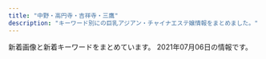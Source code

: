 ```yaml
---
title: "中野・高円寺・吉祥寺・三鷹"
description: "キーワード別にの巨乳アジアン・チャイナエステ嬢情報をまとめました。"
---
```


新着画像と新着キーワードをまとめています。
2021年07月06日の情報です。

<DmmAffiliateIns />
<KeywordTable
  shops={
    [
    {
        "url": "http://relax-massage.pink/",
        "img_links": [
            "http://relax-massage.pink/images/cg03.jpg",
            "http://relax-massage.pink/images/cg041.jpg",
            "http://relax-massage.pink/images/cg06.jpg",
            "http://relax-massage.pink/images/nav-002.png",
            "http://relax-massage.pink/images/nav-005.png",
            "http://relax-massage.pink/images/nav-003.png",
            "http://relax-massage.pink/images/nav-006.png",
            "http://relax-massage.pink/images/tel.png",
            "http://relax-massage.pink/images/cg04.jpg",
            "http://relax-massage.pink/images/cg02.jpg",
            "http://relax-massage.pink/images/nav-004.png",
            "http://relax-massage.pink/images/cg05.jpg",
            "http://relax-massage.pink/images/no.png",
            "http://relax-massage.pink/images/cg01.jpg",
            "http://relax-massage.pink/images/top001.png",
            "http://relax-massage.pink/images/nav-001.png",
            "http://relax-massage.pink/images/cg021.jpg"
        ],
        "name": "\u3086\u304d\u306e\u82b1",
        "keywords": {
            "86": 5,
            "E": 3,
            "D": 3,
            "85": 1
        },
        "station": "\u65b9\u5357\u753a\u99c52\u756a\u51fa\u53e3"
    },
    {
        "station": "JR\u9ad8\u5186\u5bfa\u99c5\u5357\u53e3",
        "name": "\u9b54\u732b",
        "img_links": [
            "http://ms-heal.com/images/09.jpg",
            "http://ms-heal.com/images/13.jpg",
            "http://ms-heal.com/images/tel.png",
            "http://ms-heal.com/images/12.jpg",
            "http://ms-heal.com/images/07.jpg",
            "http://ms-heal.com/images/top1.jpg",
            "http://ms-heal.com/images/08.jpg",
            "http://ms-heal.com/images/03.jpg",
            "http://ms-heal.com/images/14.jpg",
            "http://ms-heal.com/images/06.jpg",
            "http://ms-heal.com/images/11.jpg",
            "http://ms-heal.com/images/117.jpg",
            "http://ms-heal.com/images/053.jpg",
            "http://ms-heal.com/images/s_cast.png",
            "http://ms-heal.com/images/m1.jpg",
            "http://ms-heal.com/images/15.jpg",
            "http://ms-heal.com/images/052.jpg",
            "http://ms-heal.com/images/083.jpg",
            "http://ms-heal.com/images/04.jpg",
            "http://ms-heal.com/images/n1.jpg",
            "http://ms-heal.com/images/01.jpg",
            "http://ms-heal.com/images/n3.jpg",
            "http://ms-heal.com/images/082.jpg",
            "http://ms-heal.com/images/new1.jpg",
            "http://ms-heal.com/images/tiao.jpg",
            "http://ms-heal.com/images/116.jpg",
            "http://ms-heal.com/images/02.jpg",
            "http://ms-heal.com/images/05.jpg",
            "http://ms-heal.com/images/131.jpg",
            "http://ms-heal.com/images/girl.jpg"
        ],
        "url": "http://ms-heal.com/",
        "keywords": {}
    },
    {
        "keywords": {
            "86": 2,
            "85": 2,
            "C": 2,
            "88": 4,
            "D": 6
        },
        "name": "\u96a0\u308c\u5bb6",
        "img_links": [
            "http://www.kakurega.esturl.com/images/top.jpg",
            "http://www.kakurega.esturl.com/images/news3.jpg",
            "http://www.kakurega.esturl.com/images/news1.jpg",
            "http://www.kakurega.esturl.com/files/001.jpg",
            "http://www.kakurega.esturl.com/files/003.jpg",
            "http://www.kakurega.esturl.com/images/mobile.jpg",
            "http://www.kakurega.esturl.com/images/s4.jpg",
            "http://www.kakurega.esturl.com/files/004.jpg",
            "http://www.kakurega.esturl.com/images/top_flash.jpg",
            "http://www.kakurega.esturl.com/images/s2.jpg",
            "http://www.kakurega.esturl.com/images/s1.jpg",
            "http://www.kakurega.esturl.com/images/s5.jpg",
            "http://www.kakurega.esturl.com/files/002.jpg",
            "http://www.kakurega.esturl.com/images/s3.jpg"
        ],
        "station": "JR\u9ad8\u5186\u5bfa\u99c5\u5317\u53e3",
        "url": "http://www.kakurega.esturl.com/"
    },
    {
        "url": "https://x-aroma.com/",
        "keywords": {
            "E": 9,
            "D": 9,
            "F": 8,
            "C": 4
        },
        "img_links": [
            "https://x-aroma.com/wp-content/themes/este/img/top-img01a.png",
            "https://x-aroma.com/wp-content/uploads/2019/06/22sop.jpg",
            "https://x-aroma.com/wp-content/uploads/2021/03/897621sop.jpg",
            "https://x-aroma.com/wp-content/themes/este/img/2.jpg",
            "https://x-aroma.com/wp-content/uploads/2021/03/2121sop.jpg",
            "https://x-aroma.com/wp-content/uploads/2019/12/98721sop.jpg",
            "https://x-aroma.com/wp-content/uploads/2021/03/908765sop.jpg",
            "https://x-aroma.com/wp-content/themes/este/img/3.jpg",
            "https://x-aroma.com/wp-content/themes/este/img/tel_header.png",
            "https://x-aroma.com/wp-content/uploads/2019/06/44sop.jpg",
            "https://x-aroma.com/wp-content/themes/este/img/top-img02.png",
            "https://x-aroma.com/wp-content/themes/este/img/1.jpg",
            "https://x-aroma.com/wp-content/themes/este/img/tel_footer.png",
            "https://x-aroma.com/wp-content/uploads/2021/03/4567sop.jpg",
            "https://x-aroma.com/wp-content/uploads/2019/12/211sop.jpg",
            "https://x-aroma.com/wp-content/uploads/2021/03/9874567sop.jpg",
            "https://x-aroma.com/wp-content/uploads/2019/12/98716sop.jpg",
            "https://x-aroma.com/wp-content/themes/este/img/4.jpg",
            "https://x-aroma.com/wp-content/uploads/2021/03/345678sop.jpg",
            "https://x-aroma.com/wp-content/uploads/2019/06/11sop.jpg",
            "https://x-aroma.com/wp-content/themes/este/img/top-img01b.png",
            "https://x-aroma.com/wp-content/uploads/2019/06/33sop.jpg",
            "https://x-aroma.com/wp-content/themes/este/img/call.png",
            "https://x-aroma.com/wp-content/uploads/2019/12/8765712sop.jpg",
            "https://x-aroma.com/wp-content/uploads/2021/03/987261sop.jpg",
            "https://x-aroma.com/wp-content/uploads/2021/03/1ruiksop.jpg"
        ],
        "name": "\u30bd\u30d7\u30e9\u30ce",
        "station": "JR\u837b\u7aaa\u99c5\u5357\u53e3"
    },
    {
        "url": "http://sweet-honey.jpn.mn/",
        "img_links": [
            "http://sweet-honey.jpn.mn/photos/sites/68/2019/12/2019121009263189.jpg",
            "http://sweet-honey.jpn.mn/photos/sites/68/2020/01/2020012306553011.jpg",
            "http://sweet-honey.jpn.mn/images/room2.png",
            "http://sweet-honey.jpn.mn/photos/sites/68/2020/06/2020060401504832.jpg",
            "http://sweet-honey.jpn.mn/images/room1.jpg",
            "http://sweet-honey.jpn.mn/photos/sites/68/2021/02/202102191912083.jpg",
            "http://sweet-honey.jpn.mn/images/side_link03.png",
            "http://sweet-honey.jpn.mn/photos/sites/68/2021/04/2021040516200092.jpg",
            "http://sweet-honey.jpn.mn/photos/sites/68/2020/11/202011080256086.jpg",
            "http://sweet-honey.jpn.mn/photos/sites/68/2021/03/2021030114320278.jpg",
            "http://sweet-honey.jpn.mn/photos/sites/68/2020/06/2020060401530098.jpg",
            "http://sweet-honey.jpn.mn/photos/sites/68/2021/01/2021012112500887.jpg",
            "http://sweet-honey.jpn.mn/images/room4.png",
            "http://sweet-honey.jpn.mn/photos/sites/68/2021/04/2021042914565676.jpg",
            "http://sweet-honey.jpn.mn/photos/sites/68/2021/07/2021070210433534.jpg",
            "http://sweet-honey.jpn.mn/photos/sites/68/2020/10/2020102804385899.jpg",
            "http://sweet-honey.jpn.mn/photos/sites/68/2020/12/2020121102071696.jpg",
            "http://sweet-honey.jpn.mn/images/ico01.png",
            "http://sweet-honey.jpn.mn/images/side_link02.png",
            "http://sweet-honey.jpn.mn/photos/sites/68/2019/12/2019122903172745.jpg",
            "http://sweet-honey.jpn.mn/photos/sites/68/2021/04/202104251528277.jpg",
            "http://sweet-honey.jpn.mn/photos/sites/68/2021/02/2021022218491863.jpg",
            "http://sweet-honey.jpn.mn/photos/sites/68/2021/02/2021021919132751.jpg",
            "http://sweet-honey.jpn.mn/images/side_link01.png",
            "http://sweet-honey.jpn.mn/images/mainimg01.png",
            "http://sweet-honey.jpn.mn/photos/sites/68/2021/06/2021061016221129.jpg",
            "http://sweet-honey.jpn.mn/photos/sites/68/2020/11/2020111901322238.jpg",
            "http://sweet-honey.jpn.mn/photos/sites/68/2021/03/202103011433158.jpg",
            "http://sweet-honey.jpn.mn/photos/sites/68/2021/06/2021061016232076.jpg",
            "http://sweet-honey.jpn.mn/photos/sites/68/2021/04/2021042515260441.jpg",
            "http://sweet-honey.jpn.mn/images/room4.jpg",
            "http://sweet-honey.jpn.mn/images/mainimg02.png",
            "http://sweet-honey.jpn.mn/photos/sites/68/2021/05/2021051510364881.jpg",
            "http://sweet-honey.jpn.mn/photos/sites/68/2019/12/2019122903172723.jpg",
            "http://sweet-honey.jpn.mn/photos/sites/68/2021/07/2021070210423579.jpg",
            "http://sweet-honey.jpn.mn/images/room5.jpg",
            "http://sweet-honey.jpn.mn/images/room2.jpg",
            "http://sweet-honey.jpn.mn/photos/sites/68/2021/06/202106181016486.jpg"
        ],
        "name": "\u30b9\u30a4\u30fc\u30c8\u30cf\u30cb\u30fc",
        "keywords": {
            "85": 10,
            "E": 7,
            "88": 2,
            "D": 36,
            "87": 12,
            "83": 4,
            "\u30bb\u30af\u30b7\u30fc": 1,
            "86": 14
        },
        "station": "JR\u837b\u7aaa\u99c5\u897f\u53e32"
    },
    {
        "keywords": {
            "84": 1,
            "85": 1,
            "C": 18,
            "87": 1,
            "86": 3,
            "D": 4
        },
        "name": "SPA ONLY ONE",
        "img_links": [
            "http://spa-only-one.jpn.mn/images/s4.jpg",
            "http://spa-only-one.jpn.mn/photos/sites/15/2020/06/2020060812591253-e1591613943713.jpeg",
            "http://spa-only-one.jpn.mn/images/mobile.jpg",
            "http://spa-only-one.jpn.mn/images/s_link.png",
            "http://spa-only-one.jpn.mn/photos/sites/15/2018/05/2018052706491571.jpg",
            "http://spa-only-one.jpn.mn/photos/sites/15/2018/05/2018052706445789.jpg",
            "http://spa-only-one.jpn.mn/images/girl-z1.jpg",
            "http://spa-only-one.jpn.mn/images/top.png",
            "http://spa-only-one.jpn.mn/photos/sites/15/2018/05/2018052706495271.jpg",
            "http://spa-only-one.jpn.mn/photos/sites/15/2019/06/2019062511372543-265x400.jpg",
            "http://spa-only-one.jpn.mn/images/s6.jpg",
            "http://spa-only-one.jpn.mn/photos/sites/15/2018/05/2018052706482112.jpg",
            "http://spa-only-one.jpn.mn/photos/sites/15/2017/11/2017111706403963.jpg",
            "http://spa-only-one.jpn.mn/photos/sites/15/2020/06/2020062320024668.jpg",
            "http://spa-only-one.jpn.mn/images/s2.jpg",
            "http://spa-only-one.jpn.mn/images/s_staff.png",
            "http://spa-only-one.jpn.mn/images/girl-z2.jpg",
            "http://spa-only-one.jpn.mn/photos/sites/15/2018/05/2018052706463940.jpg",
            "http://spa-only-one.jpn.mn/images/news.jpg",
            "http://spa-only-one.jpn.mn/photos/sites/15/2018/05/2018052706473315.jpg",
            "http://spa-only-one.jpn.mn/images/s5.jpg",
            "http://spa-only-one.jpn.mn/images/pick.jpg",
            "http://spa-only-one.jpn.mn/photos/sites/15/2018/05/2018050703260387.jpg",
            "http://spa-only-one.jpn.mn/photos/sites/15/2018/05/2018053001014078.jpg"
        ],
        "station": "JR\u837b\u7aaa\u99c5\u5317\u53e3",
        "url": "http://spa-only-one.jpn.mn/"
    },
    {
        "name": "KoKoRo\u306e\u611b",
        "keywords": {},
        "img_links": [],
        "station": "\u65b0\u9ad8\u5186\u5bfa\u99c51\u756a\u51fa\u53e3",
        "url": "http://kokochi.iest.info/"
    },
    {
        "keywords": {},
        "url": "http://esthe-taiwanspa.com/",
        "station": "JR\u837b\u7aaa\u99c5\u897f\u53e3",
        "img_links": [
            "http://esthe-taiwanspa.com/img/head_img.png",
            "http://esthe-taiwanspa.com/img/mika2.jpg",
            "http://esthe-taiwanspa.com/img/corona-3.jpg",
            "http://esthe-taiwanspa.com/img/yuki.jpg",
            "http://esthe-taiwanspa.com/img/sara2.jpg",
            "http://esthe-taiwanspa.com/img/hina.jpg",
            "http://esthe-taiwanspa.com/img/ami.jpg",
            "http://esthe-taiwanspa.com/img/mami.jpg",
            "http://esthe-taiwanspa.com/img/miyu.jpg",
            "http://esthe-taiwanspa.com/img/photo_01.jpg",
            "http://esthe-taiwanspa.com/img/pagetop.png",
            "http://esthe-taiwanspa.com/img/corona-4.jpg",
            "http://esthe-taiwanspa.com/img/sara002.jpg",
            "http://esthe-taiwanspa.com/img/corona-2.jpg",
            "http://esthe-taiwanspa.com/img/iphone.png",
            "http://esthe-taiwanspa.com/img/erika01.jpg",
            "http://esthe-taiwanspa.com/img/aoi.jpg",
            "http://esthe-taiwanspa.com/img/rei02.jpg",
            "http://esthe-taiwanspa.com/img/1purazuma.png",
            "http://esthe-taiwanspa.com/img/4ugai.png",
            "http://esthe-taiwanspa.com/img/nana2.jpg",
            "http://esthe-taiwanspa.com/img/topbg02.jpg",
            "http://esthe-taiwanspa.com/img/tel_img.png",
            "http://esthe-taiwanspa.com/img/kasumi.jpg",
            "http://esthe-taiwanspa.com/img/miya.jpg",
            "http://esthe-taiwanspa.com/img/honoka02.jpg",
            "http://esthe-taiwanspa.com/img/anna.png",
            "http://esthe-taiwanspa.com/img/3kenon.png",
            "http://esthe-taiwanspa.com/img/mask01.jpg",
            "http://esthe-taiwanspa.com/img/corona-5.jpg",
            "http://esthe-taiwanspa.com/img/miho3.jpg",
            "http://esthe-taiwanspa.com/img/emi001.jpg",
            "http://esthe-taiwanspa.com/img/2biore.png"
        ],
        "name": "\u53f0\u6e7eSpa"
    },
    {
        "img_links": [
            "http://www.usagi.esturl.com/images/side_link01.png",
            "http://www.usagi.esturl.com/files/003-02.jpg",
            "http://www.usagi.esturl.com/files/005-02.jpg",
            "http://www.usagi.esturl.com/files/004-02.jpg",
            "http://www.usagi.esturl.com/files/004.jpg",
            "http://www.usagi.esturl.com/files/002.jpg",
            "http://www.usagi.esturl.com/images/side_link02.png",
            "http://www.usagi.esturl.com/images/sp_btn_tel.png",
            "http://www.usagi.esturl.com/images/sw_home.png",
            "http://www.usagi.esturl.com/images/sw_tel.png",
            "http://www.usagi.esturl.com/images/shop/shop01.jpg",
            "http://www.usagi.esturl.com/images/shop/shop03.jpg",
            "http://www.usagi.esturl.com/images/mainimg01.png",
            "http://www.usagi.esturl.com/images/sp_btn_interior.png",
            "http://www.usagi.esturl.com/images/mainimg01_sp.png",
            "http://www.usagi.esturl.com/images/shop/shop02.jpg",
            "http://www.usagi.esturl.com/files/003.jpg",
            "http://www.usagi.esturl.com/images/side_link03.png",
            "http://www.usagi.esturl.com/files/001-02.jpg",
            "http://www.usagi.esturl.com/files/005.jpg",
            "http://www.usagi.esturl.com/files/001.jpg",
            "http://www.usagi.esturl.com/images/shop/shop04.jpg",
            "http://www.usagi.esturl.com/files/002-02.jpg"
        ],
        "name": "\u3046\u3055\u304e\u306e\u304a\u90e8\u5c4b",
        "url": "http://www.usagi.esturl.com/",
        "keywords": {
            "D": 24,
            "86": 6,
            "88": 6,
            "E": 6,
            "87": 18
        },
        "station": "\u4e0a\u77f3\u795e\u4e95\u99c5\u5357\u53e3"
    },
    {
        "station": "JR\u6771\u4e2d\u91ce\u99c5\u6771\u53e3",
        "keywords": {
            "86": 3,
            "D": 4,
            "C": 14,
            "85": 3,
            "88": 3,
            "E": 4
        },
        "name": "Selene*\u30bb\u30ec\u30fc\u30cd",
        "img_links": [
            "http://www.es-selene.link/img/icon/close.png",
            "http://www.es-selene.link/templates_c/e1.jpg",
            "http://www.es-selene.link/staff/ena1.jpg",
            "http://www.es-selene.link/templates_c/e1s.jpg",
            "http://www.es-selene.link/img/header/tel.png",
            "http://www.es-selene.link/templates_c/e2s.jpg",
            "http://www.es-selene.link/staff/yui1.jpg",
            "http://www.es-selene.link/staff/haru1.jpg",
            "http://www.es-selene.link/templates_c/e3.jpg",
            "http://www.es-selene.link/img/banner/rec.jpg",
            "http://www.es-selene.link/templates_c/e3s.jpg",
            "http://www.es-selene.link/img/header/tel_s.png",
            "http://www.es-selene.link/img/footer/tel.png",
            "http://www.es-selene.link/img/access/topimage.jpg",
            "http://www.es-selene.link/templates_c/e2.jpg",
            "http://www.es-selene.link/img/recruit/topimage.jpg"
        ],
        "url": "http://www.es-selene.link/"
    },
    {
        "url": "http://www.e-himawari.work/",
        "station": "JR\u837b\u7aaa\u99c5\u5357\u53e3",
        "img_links": [
            "http://www.e-himawari.work/img/ai1.jpg",
            "http://www.e-himawari.work/images/news.jpg",
            "http://www.e-himawari.work/images/5.jpg",
            "http://www.e-himawari.work/images/up.png",
            "http://www.e-himawari.work/img/ayaka3.jpg",
            "http://www.e-himawari.work/img/yuka2.jpg",
            "http://www.e-himawari.work/images/head.jpg",
            "http://www.e-himawari.work/img/yuna3.jpg",
            "http://www.e-himawari.work/images/tel.jpg",
            "http://www.e-himawari.work/images/staff_t.jpg",
            "http://www.e-himawari.work/img/kina1.jpg",
            "http://www.e-himawari.work/images/interior_t.jpg",
            "http://www.e-himawari.work/images/11.jpg",
            "http://www.e-himawari.work/images/mobile.jpg",
            "http://www.e-himawari.work/img/kina3.jpg",
            "http://www.e-himawari.work/img/ayaka1.jpg",
            "http://www.e-himawari.work/img/nao1.jpg",
            "http://www.e-himawari.work/img/momo2.jpg",
            "http://www.e-himawari.work/img/kina2.jpg",
            "http://www.e-himawari.work/img/yuna2.jpg",
            "http://www.e-himawari.work/images/8.jpg",
            "http://www.e-himawari.work/images/1.jpg",
            "http://www.e-himawari.work/images/10.jpg",
            "http://www.e-himawari.work/images/3.jpg",
            "http://www.e-himawari.work/images/7.jpg",
            "http://www.e-himawari.work/images/ta.jpg",
            "http://www.e-himawari.work/images/int1.jpg",
            "http://www.e-himawari.work/images/6.jpg",
            "http://www.e-himawari.work/images/int2.jpg",
            "http://www.e-himawari.work/images/rec2.jpg",
            "http://www.e-himawari.work/img/nana1.jpg",
            "http://www.e-himawari.work/img/yui1.jpg",
            "http://www.e-himawari.work/img/riri2.jpg",
            "http://www.e-himawari.work/images/sys.jpg",
            "http://www.e-himawari.work/images/4.jpg",
            "http://www.e-himawari.work/images/9.jpg",
            "http://www.e-himawari.work/img/momo1.jpg",
            "http://www.e-himawari.work/img/ai2.jpg",
            "http://www.e-himawari.work/img/nao2.jpg",
            "http://www.e-himawari.work/img/ayaka2.jpg",
            "http://www.e-himawari.work/img/riri1.jpg",
            "http://www.e-himawari.work/images/rec1.jpg",
            "http://www.e-himawari.work/img/ayumi1.jpg",
            "http://www.e-himawari.work/img/ayumi2.jpg",
            "http://www.e-himawari.work/img/ai3.jpg",
            "http://www.e-himawari.work/img/yuka1.jpg",
            "http://www.e-himawari.work/img/yui2.jpg",
            "http://www.e-himawari.work/images/2.jpg",
            "http://www.e-himawari.work/img/yuna1.jpg",
            "http://www.e-himawari.work/img/ayumi3.jpg"
        ],
        "keywords": {},
        "name": "\u6c34\u8272"
    },
    {
        "keywords": {
            "88": 6,
            "85": 2,
            "89": 6
        },
        "img_links": [
            "http://suityuka.info/i/gals/miki1.jpg",
            "http://suityuka.info/i/gals/yuri1.jpg",
            "http://suityuka.info/img/mihoi1.jpg",
            "http://suityuka.info/img/miho1.jpg",
            "http://www.suityuka.info/img/yuri1.jpg",
            "http://www.suityuka.info/img/miki1.jpg",
            "http://suityuka.info/images/m04.jpg",
            "http://suityuka.info/images/m02.jpg",
            "http://suityuka.info/images/m03.jpg",
            "http://suityuka.info/img/yuri1.jpg",
            "http://www.suityuka.info/images/m02.jpg",
            "http://suityuka.info/img/rumi1.jpg",
            "http://www.suityuka.info/i/images/yuri1.jpg",
            "http://suityuka.info/i/gals/rumi1.jpg",
            "http://suityuka.info/img/miki1.jpg",
            "http://www.suityuka.info/images/m04.jpg",
            "http://www.suityuka.info/img/miho1.jpg",
            "http://suityuka.info/i/gals/miho1.jpg",
            "http://suityuka.info/i/images/yuri1.jpg",
            "http://www.suityuka.info/images/m03.jpg"
        ],
        "url": "http://suityuka.info/",
        "name": "\u6c34\u4e2d\u82b1",
        "station": "\u4e2d\u91ce\u5742\u4e0a\u99c5A1\u53e3"
    },
    {
        "name": "CUTE",
        "station": "\u65b9\u5357\u753a\u99c52\u756a\u51fa\u53e3",
        "keywords": {
            "D": 8,
            "E": 7
        },
        "img_links": [
            "https://cc-relax.com/wp-content/themes/este/img/call.png",
            "https://cc-relax.com/wp-content/themes/este/img/3.jpg",
            "https://cc-relax.com/wp-content/themes/este/img/top-img01.png",
            "https://cc-relax.com/wp-content/uploads/2019/12/2i1ouyghcute.jpg",
            "https://cc-relax.com/wp-content/themes/este/img/4.jpg",
            "https://cc-relax.com/wp-content/themes/este/img/1.jpg",
            "https://cc-relax.com/wp-content/themes/este/img/top-img01a.png",
            "https://cc-relax.com/wp-content/themes/este/img/2.jpg",
            "https://cc-relax.com/wp-content/themes/este/img/top-img01b.png",
            "https://cc-relax.com/wp-content/uploads/2019/12/21iouhjgvcute.jpg",
            "https://cc-relax.com/wp-content/themes/este/img/tel_header.png",
            "https://cc-relax.com/wp-content/uploads/2018/12/3122311221cute.jpg",
            "https://cc-relax.com/wp-content/themes/este/img/tel_footer.png",
            "https://cc-relax.com/wp-content/themes/este/img/top-img02g.png",
            "https://cc-relax.com/wp-content/themes/este/img/top-img04.png",
            "https://cc-relax.com/wp-content/uploads/2019/12/21yucute.jpg",
            "https://cc-relax.com/wp-content/themes/este/img/top-img03.png"
        ],
        "url": "https://cc-relax.com/"
    },
    {
        "url": "http://lovelyheart.iest.jp/",
        "name": "\u30e9\u30d6\u30ea\u30cf\u30fc\u30c8",
        "keywords": {
            "88": 1,
            "D": 7,
            "C": 1,
            "84": 2,
            "86": 1,
            "85": 4
        },
        "station": "\u6b66\u8535\u95a2\u99c5\u5317\u53e3",
        "img_links": [
            "http://lovelyheart.iest.jp/images/top_01.png",
            "http://lovelyheart.iest.jp/images/page_top.png",
            "http://lovelyheart.iest.jp/images/top/top_01.jpg",
            "http://lovelyheart.iest.jp/images/home/index_19.png",
            "http://lovelyheart.iest.jp/images/top/top_03.jpg",
            "http://lovelyheart.iest.jp/images/home/index_10.png",
            "http://lovelyheart.iest.jp/images/home/index_h.png",
            "http://lovelyheart.iest.jp/images/top/top_02.jpg",
            "http://lovelyheart.iest.jp/images/top_02.png",
            "http://lovelyheart.iest.jp/images/staff/staff_05d.jpg",
            "http://lovelyheart.iest.jp/images/staff/staff_09d.jpg",
            "http://lovelyheart.iest.jp/images/home/index_17.png",
            "http://lovelyheart.iest.jp/images/top_flash_02.jpg",
            "http://lovelyheart.iest.jp/images/home/index_11.png",
            "http://lovelyheart.iest.jp/images/home/index_01.png",
            "http://lovelyheart.iest.jp/images/top/top_06.jpg",
            "http://lovelyheart.iest.jp/images/home/index_09.png",
            "http://lovelyheart.iest.jp/images/home/index_15.png",
            "http://lovelyheart.iest.jp/images/home/index_05.png",
            "http://lovelyheart.iest.jp/images/top_flash_01.jpg",
            "http://lovelyheart.iest.jp/images/staff/staff_07d.jpg",
            "http://lovelyheart.iest.jp/images/top/top_08.png",
            "http://lovelyheart.iest.jp/images/staff/staff_012d.jpg",
            "http://lovelyheart.iest.jp/images/staff/staff_02d.jpg",
            "http://lovelyheart.iest.jp/images/home/index_f.png",
            "http://lovelyheart.iest.jp/images/home/index_d.png",
            "http://lovelyheart.iest.jp/images/staff/staff_01d.jpg",
            "http://lovelyheart.iest.jp/images/home/campaign_02.jpg",
            "http://lovelyheart.iest.jp/images/staff/staff_04d.jpg",
            "http://lovelyheart.iest.jp/images/headerParts01.png",
            "http://lovelyheart.iest.jp/images/staff/staff_01.png",
            "http://lovelyheart.iest.jp/images/top/top_05.jpg",
            "http://lovelyheart.iest.jp/images/staff/staff_03d.jpg",
            "http://lovelyheart.iest.jp/images/staff/staff_011d.jpg",
            "http://lovelyheart.iest.jp/images/home/top.jpg",
            "http://lovelyheart.iest.jp/images/staff/staff_03.png",
            "http://lovelyheart.iest.jp/images/home/index_tel.png",
            "http://lovelyheart.iest.jp/images/home/index_12.png",
            "http://lovelyheart.iest.jp/images/home/index_06.png",
            "http://lovelyheart.iest.jp/images/home/index_14.png",
            "http://lovelyheart.iest.jp/images/top/top_04.jpg",
            "http://lovelyheart.iest.jp/images/top_04.png",
            "http://lovelyheart.iest.jp/images/home/index_07.png",
            "http://lovelyheart.iest.jp/images/home/index_13.png",
            "http://lovelyheart.iest.jp/images/staff/staff_010d.jpg",
            "http://lovelyheart.iest.jp/images/staff/staff_013d.jpg",
            "http://lovelyheart.iest.jp/images/home/index_g.png",
            "http://lovelyheart.iest.jp/images/home/campaign_01.jpg"
        ]
    },
    {
        "img_links": [
            "http://grace-ogikubo.link/_src/46513779/img20180515000939366224.png",
            "http://grace-ogikubo.link/_src/18502373/img20160907013250266894.png",
            "http://grace-ogikubo.link/_src/18502350/ss1.png",
            "http://grace-ogikubo.link/_src/46513791/img20191210193133198345.png",
            "http://grace-ogikubo.link/_src/18502283/toho.png",
            "http://grace-ogikubo.link/_src/18502375/img20160907013331366028.png",
            "http://grace-ogikubo.link/_src/48517942/img20201002172121418956.png",
            "http://grace-ogikubo.link/_src/18502268/sign.png",
            "http://grace-ogikubo.link/_src/46513773/img20191210193133198345.png",
            "http://grace-ogikubo.link/_src/33847584/img20180515000939321049.png",
            "http://grace-ogikubo.link/_src/33848822/img20190708123951442965.png",
            "http://grace-ogikubo.link/_src/18502327/img20160906032301604001.png",
            "http://grace-ogikubo.link/_src/18502412/1.jpg",
            "http://grace-ogikubo.link/_src/18502410/slider2.jpg",
            "http://grace-ogikubo.link/_src/18502372/img20160907013218046305.png",
            "http://grace-ogikubo.link/_src/18502313/img20160905232432223316.png",
            "http://grace-ogikubo.link/_src/46513734/img20180515000939349207.png",
            "http://grace-ogikubo.link/_src/46513781/img20200128123935549821.png",
            "http://grace-ogikubo.link/_src/48518203/img20201002172121418956.png",
            "http://grace-ogikubo.link/_src/18502409/slider1.jpg",
            "http://grace-ogikubo.link/_src/57111484/img20210617124938799138.png",
            "http://grace-ogikubo.link/_src/18502420/img20191001122905775719.png",
            "http://grace-ogikubo.link/_src/18502374/img20160907013313231455.png",
            "http://grace-ogikubo.link/_src/46513721/img20180515000939399763.png",
            "http://grace-ogikubo.link/_src/33847588/img20190708123951442965.png",
            "http://grace-ogikubo.link/_src/18502252/sign.png",
            "http://grace-ogikubo.link/_src/18502424/img20180520131800398045.png",
            "http://grace-ogikubo.link/_src/39132552/img20200128123935549821.png",
            "http://grace-ogikubo.link/_src/57111438/img20210617124938799138.png",
            "http://grace-ogikubo.link/_src/18502341/sign.png",
            "http://grace-ogikubo.link/_src/33848818/img20190304223459260987.png",
            "http://grace-ogikubo.link/_src/18502309/img20160905232400497638.png",
            "http://grace-ogikubo.link/_src/22329248/img20180515000939399763.png",
            "http://grace-ogikubo.link/_src/18502282/bloc.png",
            "http://grace-ogikubo.link/_src/38258161/img20191226185648441738.png",
            "http://grace-ogikubo.link/_src/36050681/img20191009182552057053.png",
            "http://grace-ogikubo.link/_src/18502284/tel2.png",
            "http://grace-ogikubo.link/_src/18502259/gg1.png",
            "http://grace-ogikubo.link/_src/46513788/img20180515000939349207.png",
            "http://grace-ogikubo.link/_src/48518202/img20201002172121373632.png",
            "http://grace-ogikubo.link/_src/22329262/img20180515003004409500.png",
            "http://grace-ogikubo.link/_src/49556483/img20201029190543267488.png",
            "http://grace-ogikubo.link/_src/18502311/img20160905232411911726.png",
            "http://grace-ogikubo.link/_src/18502260/gg2.png",
            "http://grace-ogikubo.link/_src/51290507/img20210705133926415351.png",
            "http://grace-ogikubo.link/_src/18502408/slider4.jpg",
            "http://grace-ogikubo.link/_src/49556469/img20201029190543267488.png",
            "http://grace-ogikubo.link/_src/18502497/img20180515000939360533.png",
            "http://grace-ogikubo.link/_src/18502270/xxxx.png",
            "http://grace-ogikubo.link/_src/18502258/_dsf0569.jpg",
            "http://grace-ogikubo.link/_src/18502332/sign.png",
            "http://grace-ogikubo.link/_src/33847581/img20190304223459260987.png",
            "http://grace-ogikubo.link/_src/18502416/2.jpg",
            "http://grace-ogikubo.link/_src/18502255/wechatimg584_20190422220534557.jpg",
            "http://grace-ogikubo.link/_src/18502414/wechatimg276.jpg",
            "http://grace-ogikubo.link/_src/22326430/sign.png",
            "http://grace-ogikubo.link/_src/18502422/img20191001123048353708.png",
            "http://grace-ogikubo.link/_src/38258164/img20191226185648441738.png",
            "http://grace-ogikubo.link/_src/18502272/line1.png",
            "http://grace-ogikubo.link/_src/18502254/wechatimg583_20190422220513214.jpg",
            "http://grace-ogikubo.link/_src/18502399/img20160907020750279447.png",
            "http://grace-ogikubo.link/_src/48517939/img20201002172121373632.png",
            "http://grace-ogikubo.link/_src/46513792/img20180515000939366224.png",
            "http://grace-ogikubo.link/_src/18502379/ss3.png",
            "http://grace-ogikubo.link/_src/18502435/img20180514232217540570.png",
            "http://grace-ogikubo.link/_src/36050696/img20191009182552057053.png",
            "http://grace-ogikubo.link/_src/18502411/slider3.jpg",
            "http://grace-ogikubo.link/_src/18502383/line4.png",
            "http://grace-ogikubo.link/_src/18502430/slider.jpg",
            "http://grace-ogikubo.link/_src/18502317/img20160905232518927313.png",
            "http://grace-ogikubo.link/_src/18502257/_dsf0560.jpg",
            "http://grace-ogikubo.link/_src/18502256/_dsf0551-hdr.jpg",
            "http://grace-ogikubo.link/_src/33848820/img20180515000939321049.png",
            "http://grace-ogikubo.link/_src/18502315/img20160905232445224246.png"
        ],
        "url": "http://grace-ogikubo.link/",
        "keywords": {},
        "name": "\u30b0\u30ec\u30fc\u30b9",
        "station": "JR\u837b\u7aaa\u99c5\u5317\u53e3"
    },
    {
        "img_links": [
            "https://mitaka-massage-misty.webnode.jp/_files/200001040-28de829df5/FullSizeR.jpg",
            "https://mitaka-massage-misty.webnode.jp/_files/200000153-7bb147da57/\u4e09\u9df9\u30de\u30c3\u30b5\u30fc\u30b8.\u7f8e\u4eba\u753b.jpg",
            "https://d11bh4d8fhuq47.cloudfront.net/_system/skins/v12/50001411/img/lightlime/img_illustration.jpg",
            "https://mitaka-massage-misty.webnode.jp/_files/200001042-6667567607/\u6a39\u6797\u30fb\u307f\u304d.jpg",
            "https://mitaka-massage-misty.webnode.jp/_files/200000027-9a1409b0ba/1\u4e09\u9df9\u30de\u30c3\u30b5\u30fc\u30b8.\u7f8e\u5973.jpg",
            "https://mitaka-massage-misty.webnode.jp/_files/200001038-e79fee899d/\u770b\u677f\u30fb\u6a39\u6797.jpg"
        ],
        "name": "\u6a39\u6797",
        "url": "https://www.misty-relax.com/",
        "station": "JR\u4e09\u9df9\u99c5\u5317\u53e3",
        "keywords": {}
    },
    {
        "name": "\u591c\u6765\u9999",
        "url": "http://www.come0.work/",
        "keywords": {
            "\u4e73": 1
        },
        "station": "JR\u4e2d\u91ce\u99c5\u5357\u53e3",
        "img_links": [
            "http://www.come0.work/templets/default/picture/tit5.jpg",
            "http://www.come0.work/templets/default/picture/tit3.jpg",
            "http://www.come0.work/templets/default/picture/top01.png",
            "http://www.come0.work/uploads/201102/1-201102105636225.jpg",
            "http://www.come0.work/{dede:global.cfg_templets_skin/}/picture/cg01.jpg",
            "http://www.come0.work/uploads/201102/1-201102105649605.jpg",
            "http://www.come0.work/templets/default/picture/tit1.jpg",
            "http://www.come0.work/templets/default/picture/top02.png",
            "http://www.come0.work/templets/default/picture/top03.png",
            "http://www.come0.work/{dede:global.cfg_templets_skin/}/picture/cg02.jpg",
            "http://www.come0.work/templets/default/picture/stal.png",
            "http://www.come0.work/uploads/201110/1-201110102F2323.jpg",
            "http://www.come0.work/templets/default/picture/tit4.jpg",
            "http://www.come0.work/templets/default/picture/tit2.jpg",
            "http://www.come0.work/templets/default/picture/footer.png",
            "http://www.come0.work/templets/default/picture/sys1.jpg"
        ]
    },
    {
        "url": "https://nakano-mensesthe.com/",
        "station": "\u65b0\u4e2d\u91ce\u99c54\u756a\u51fa\u53e3",
        "keywords": {},
        "name": "\u6574\u4f53\u697d",
        "img_links": [
            "https://nakano-mensesthe.com/images/footer-r.png",
            "https://nakano-mensesthe.com/images/footer-l.png",
            "https://nakano-mensesthe.com/room/4.jpg",
            "https://nakano-mensesthe.com/images/main1.jpg",
            "https://nakano-mensesthe.com/room/esthe1.jpg",
            "https://nakano-mensesthe.com/menu/friend.png",
            "https://nakano-mensesthe.com/images/main-sp.jpg",
            "https://nakano-mensesthe.com/staff/yuri-s1.jpg",
            "https://nakano-mensesthe.com/menu/info.png",
            "https://nakano-mensesthe.com/2019/08/31/1.jpg",
            "https://nakano-mensesthe.com/staff/nana-s1.jpg",
            "https://nakano-mensesthe.com/icon/twitter.png",
            "https://nakano-mensesthe.com/button/home.png",
            "https://nakano-mensesthe.com/menu/blog.png",
            "https://nakano-mensesthe.com/icon/yelp.png",
            "https://nakano-mensesthe.com/room/esthe2.jpg",
            "https://nakano-mensesthe.com/staff/eri-l1.jpg",
            "https://nakano-mensesthe.com/staff/aki-l1.jpg",
            "https://nakano-mensesthe.com/staff/eri-s1.jpg",
            "https://nakano-mensesthe.com/icon/facebook.png",
            "https://nakano-mensesthe.com/button/staff.png",
            "https://nakano-mensesthe.com/room/3.jpg",
            "https://nakano-mensesthe.com/menu/gallery.png",
            "https://nakano-mensesthe.com/staff/nana-l1.jpg",
            "https://nakano-mensesthe.com/room/esthe3.jpg",
            "https://nakano-mensesthe.com/images/header3.png",
            "https://nakano-mensesthe.com/staff/aki-s1.jpg",
            "https://nakano-mensesthe.com/menu/home.png",
            "https://nakano-mensesthe.com/images/clear.png",
            "https://nakano-mensesthe.com/2020/12/21/eri.jpg",
            "https://nakano-mensesthe.com/2019/10/05/tenpo.jpg",
            "https://nakano-mensesthe.com/link/mens-esthe.png",
            "https://nakano-mensesthe.com/icon/line.png",
            "https://nakano-mensesthe.com/room/8.jpg",
            "https://nakano-mensesthe.com/room/2.jpg",
            "https://nakano-mensesthe.com/room/1.jpg",
            "https://nakano-mensesthe.com/staff/yuri-l1.jpg",
            "https://nakano-mensesthe.com/room/7.jpg",
            "https://nakano-mensesthe.com/button/blog.png"
        ]
    },
    {
        "name": "TIAMO \u30c6\u30a3\u30a2\u30e2",
        "keywords": {},
        "url": "http://tiamo.est.cm/",
        "station": "JR\u837b\u7aaa\u99c5\u5357\u53e3",
        "img_links": []
    },
    {
        "url": "https://mallow.relaxjp.com/",
        "name": "\u30de\u30b7\u30e5\u30de\u30ed",
        "station": "JR\u837b\u7aaa\u99c5\u897f\u53e3",
        "keywords": {
            "C": 12
        },
        "img_links": [
            "https://mallow.relaxjp.com/css/staff/staff002-a.jpg",
            "https://mallow.relaxjp.com/css/staff/staff001-b.jpg",
            "https://mallow.relaxjp.com/css/staff/staff002-b.jpg",
            "https://mallow.relaxjp.com/css/nav/nav-001.jpg",
            "https://mallow.relaxjp.com/css/staff/staff12-b.jpg",
            "https://mallow.relaxjp.com/css/staff/staff008-b.jpg",
            "https://mallow.relaxjp.com/css/staff/staff0006-a.jpg",
            "https://mallow.relaxjp.com/css/staff/staff17-b.jpg",
            "https://mallow.relaxjp.com/css/staff/staff008-a.jpg",
            "https://mallow.relaxjp.com/css/staff/staff14-a.jpg",
            "https://mallow.relaxjp.com/css/nav/nav-004.jpg",
            "https://mallow.relaxjp.com/css/staff/staff15-a.jpg",
            "https://mallow.relaxjp.com/css/staff/staff011-a.jpg",
            "https://mallow.relaxjp.com/css/staff/staff13-b.jpg",
            "https://mallow.relaxjp.com/css/staff/staff17-a.jpg",
            "https://mallow.relaxjp.com/css/staff/staff14-b.jpg",
            "https://mallow.relaxjp.com/css/top03.jpg",
            "https://mallow.relaxjp.com/css/head01.jpg",
            "https://mallow.relaxjp.com/css/cam0001.jpg",
            "https://mallow.relaxjp.com/css/staff/staff13-a.jpg",
            "https://mallow.relaxjp.com/css/staff/staff03-a.jpg",
            "https://mallow.relaxjp.com/css/staff/staff09-a.jpg",
            "https://mallow.relaxjp.com/css/staff/staff16-b.jpg",
            "https://mallow.relaxjp.com/css/nav/nav-005.jpg",
            "https://mallow.relaxjp.com/css/staff/staff09-b.jpg",
            "https://mallow.relaxjp.com/css/staff/staff0006-b.jpg",
            "https://mallow.relaxjp.com/css/staff/staff0001-a.jpg",
            "https://mallow.relaxjp.com/css/top02.jpg",
            "https://mallow.relaxjp.com/css/nav/nav-0002.jpg",
            "https://mallow.relaxjp.com/css/nav/nav-0003.jpg",
            "https://mallow.relaxjp.com/css/staff/staff04-a.jpg",
            "https://mallow.relaxjp.com/css/nav/nav-006.jpg",
            "https://mallow.relaxjp.com/css/staff/staff16-a.jpg",
            "https://mallow.relaxjp.com/css/tel.png",
            "https://mallow.relaxjp.com/css/staff/staff12-a.jpg"
        ]
    },
    {
        "img_links": [
            "https://pureheart.tokyo/sites/default/files/styles/large/public/pictures/2021-06/hikaru_001.jpg",
            "https://pureheart.tokyo/sites/default/files/pictures/2018-06/noa_001.jpg",
            "https://pureheart.tokyo/sites/default/files/pictures/2020-06/20062201.jpg",
            "https://pureheart.tokyo/sites/default/files/pictures/2020-10/misaki_001.jpg",
            "https://pureheart.tokyo/sites/default/files/styles/large/public/pictures/2020-10/misaki_001.jpg",
            "https://pureheart.tokyo/sites/default/files/pictures/2018-09/miyuki_002_0.jpg",
            "https://pureheart.tokyo/sites/default/files/pictures/2018-06/emi_001.jpg",
            "https://pureheart.tokyo/sites/default/files/pictures/2021-05/21052702.jpg",
            "https://pureheart.tokyo/sites/default/files/pictures/2021-06/hikaru_001.jpg",
            "https://pureheart.tokyo/sites/default/files/pictures/2018-06/aya_001.jpg",
            "https://pureheart.tokyo/sites/default/files/pictures/2021-01/rize_004_1.jpg",
            "https://pureheart.tokyo/sites/default/files/pictures/2020-04/erina_005.jpg",
            "https://pureheart.tokyo/sites/default/files/inline-images/PA311701.jpg",
            "https://pureheart.tokyo/sites/default/files/styles/large/public/pictures/2021-05/21052702.jpg",
            "https://pureheart.tokyo/sites/default/files/inline-images/PA311702.jpg"
        ],
        "keywords": {
            "\u80f8": 2,
            "\u4e73": 6,
            "\u30bb\u30af\u30b7\u30fc": 1,
            "\u5de8\u4e73": 6
        },
        "name": "Pure Heart",
        "station": "JR\u837b\u7aaa\u99c5\u5317\u53e3",
        "url": "https://pureheart.tokyo/"
    },
    {
        "keywords": {
            "86": 15,
            "C": 13,
            "84": 1,
            "E": 4,
            "D": 15,
            "88": 4
        },
        "url": "http://rainbow.esnavi.work/",
        "name": "\u30ec\u30a4\u30f3\u30dc\u30fc",
        "img_links": [
            "http://rainbow.esnavi.work/kanban.jpg",
            "http://rainbow.esnavi.work/2020033010050818.jpg",
            "http://rainbow.esnavi.work/sp_nav01.png",
            "http://rainbow.esnavi.work/sp_nav02.png",
            "http://rainbow.esnavi.work/sp_top.jpg",
            "http://rainbow.esnavi.work/2020033010050746.jpg",
            "http://rainbow.esnavi.work/mimi.jpg",
            "http://rainbow.esnavi.work/tit_staff03.png",
            "http://rainbow.esnavi.work/2020022105435581.jpg",
            "http://rainbow.esnavi.work/2020022105445070.jpg",
            "http://rainbow.esnavi.work/sp_nav03.png"
        ],
        "station": "JR\u837b\u7aaa\u99c5\u897f\u53e3"
    },
    {
        "name": "Amanda -\u30a2\u30de\u30f3\u30c0-",
        "keywords": {},
        "station": "JR\u963f\u4f50\u30f6\u8c37\u99c5\u5357\u53e3",
        "url": "http://www.amanni.work/",
        "img_links": [
            "http://www.amanni.work/images/news.jpg",
            "http://www.amanni.work/images/2.jpg",
            "http://www.amanni.work/images/4.jpg",
            "http://www.amanni.work/images/1.jpg",
            "http://www.amanni.work/images/b1.jpg",
            "http://www.amanni.work/images/head.jpg",
            "http://www.amanni.work/img/hitomi1.jpg",
            "http://www.amanni.work/images/sys2.jpg",
            "http://www.amanni.work/images/sys1.jpg",
            "http://www.amanni.work/images/ta.jpg",
            "http://www.amanni.work/images/3.jpg",
            "http://www.amanni.work/images/interior_t.jpg",
            "http://www.amanni.work/images/s2.jpg",
            "http://www.amanni.work/images/ac1.jpg",
            "http://www.amanni.work/img/aya1.jpg",
            "http://www.amanni.work/images/int2.jpg",
            "http://www.amanni.work/images/s1.png",
            "http://www.amanni.work/img/hana1.jpg",
            "http://www.amanni.work/images/s3.jpg",
            "http://www.amanni.work/images/tel.jpg",
            "http://www.amanni.work/images/staff_t.jpg",
            "http://www.amanni.work/images/mobile.jpg",
            "http://www.amanni.work/images/int1.jpg",
            "http://www.amanni.work/images/s1.jpg",
            "http://www.amanni.work/img/yumi1.jpg",
            "http://www.amanni.work/images/b2.jpg",
            "http://www.amanni.work/images/s4.jpg"
        ]
    },
    {
        "url": "http://rabbit.relaxnabi.com/",
        "station": "JR\u837b\u7aaa\u99c5\u5317\u53e3",
        "keywords": {
            "87": 1,
            "D": 2,
            "88": 1,
            "89": 1,
            "C": 1
        },
        "name": "Rabbit -\u30e9\u30d3\u30c3\u30c8-",
        "img_links": [
            "http://rabbit.relaxnabi.com/css/staff/staff03.png",
            "http://rabbit.relaxnabi.com/css/nav/nav-006.png",
            "http://rabbit.relaxnabi.com/css/baner.jpg",
            "http://rabbit.relaxnabi.com/css/nav/nav-003.png",
            "http://rabbit.relaxnabi.com/css/staff/staff01.png",
            "http://rabbit.relaxnabi.com/css/top-right02.png",
            "http://rabbit.relaxnabi.com/css/top-right01.png",
            "http://rabbit.relaxnabi.com/css/top-right03.png",
            "http://rabbit.relaxnabi.com/css/staff/staff02.png",
            "http://rabbit.relaxnabi.com/css/nav/nav-005.png",
            "http://rabbit.relaxnabi.com/css/nav/nav-002.png",
            "http://rabbit.relaxnabi.com/css/nav/nav-001.png",
            "http://rabbit.relaxnabi.com/css/tel.png",
            "http://rabbit.relaxnabi.com/css/nav/nav-004.png"
        ]
    },
    {
        "url": "http://f-relax.net/",
        "keywords": {
            "86": 1,
            "90": 1,
            "88": 1,
            "C": 4,
            "85": 1
        },
        "name": "\u30a8\u30b9\u30fb\u30c8\u30c3\u30d7",
        "station": "JR\u4e09\u9df9\u99c5\u5357\u53e3",
        "img_links": [
            "http://f-relax.net/images/index_03.jpg",
            "http://f-relax.net/images/index_01.jpg",
            "http://f-relax.net/girl/04.jpg",
            "http://f-relax.net/girl/04a.jpg",
            "http://f-relax.net/girl/02b.jpg",
            "http://f-relax.net/images/index_16.jpg",
            "http://f-relax.net/girl/03.jpg",
            "http://f-relax.net/girl/02a.jpg",
            "http://f-relax.net/images/index_02.jpg",
            "http://f-relax.net/images/info_09.jpg",
            "http://f-relax.net/images/index_04.jpg",
            "http://f-relax.net/images/index_07.jpg",
            "http://f-relax.net/images/rec_09.jpg",
            "http://f-relax.net/images/staff_09.jpg",
            "http://f-relax.net/girl/01a.jpg",
            "http://f-relax.net/girl/01b.jpg",
            "http://f-relax.net/girl/03b.jpg",
            "http://f-relax.net/images/index_05.jpg",
            "http://f-relax.net/images/index_11.jpg",
            "http://f-relax.net/images/01.jpg",
            "http://f-relax.net/images/rec.jpg",
            "http://f-relax.net/images/sub_12.jpg",
            "http://f-relax.net/girl/03a.jpg",
            "http://f-relax.net/images/info.jpg",
            "http://f-relax.net/images/acc.jpg",
            "http://f-relax.net/images/line.jpg",
            "http://f-relax.net/images/index_06.jpg",
            "http://f-relax.net/images/index_12.jpg",
            "http://f-relax.net/images/index_13.jpg",
            "http://f-relax.net/girl/02.jpg",
            "http://f-relax.net/girl/01.jpg",
            "http://f-relax.net/girl/04b.jpg",
            "http://f-relax.net/images/index_14.jpg",
            "http://f-relax.net/images/02.jpg"
        ]
    },
    {
        "name": "\u30e6\u30a6\u30a2\u30f3\u30c9\u30df\u30fc",
        "keywords": {
            "D": 17,
            "C": 4
        },
        "station": "JR\u4e2d\u91ce\u99c5\u5317\u53e3",
        "img_links": [
            "https://yu-rinpa.tokyo/wp-content/themes/este/img/3.jpg",
            "https://yu-rinpa.tokyo/wp-content/themes/este/img/top-img02.png",
            "https://yu-rinpa.tokyo/wp-content/themes/este/img/tel.png",
            "https://yu-rinpa.tokyo/wp-content/themes/este/img/2.jpg",
            "https://yu-rinpa.tokyo/wp-content/uploads/2019/06/3shiaosja.jpg",
            "https://yu-rinpa.tokyo/wp-content/themes/este/img/top-img03.png",
            "https://yu-rinpa.tokyo/wp-content/uploads/2019/06/1sahuishjasa.jpg",
            "https://yu-rinpa.tokyo/wp-content/uploads/2018/12/warestd78.jpg",
            "https://yu-rinpa.tokyo/wp-content/uploads/2019/06/1saihoaujaa.jpg",
            "https://yu-rinpa.tokyo/wp-content/uploads/2019/06/1sahioaja.jpg",
            "https://yu-rinpa.tokyo/wp-content/themes/este/img/tel01.png",
            "https://yu-rinpa.tokyo/wp-content/themes/este/img/4.jpg",
            "https://yu-rinpa.tokyo/wp-content/themes/este/img/top-img01.png",
            "https://yu-rinpa.tokyo/wp-content/uploads/2018/12/4388fd7381a30d84934c3516c70a269a.jpg",
            "https://yu-rinpa.tokyo/wp-content/themes/este/img/1.jpg",
            "https://yu-rinpa.tokyo/wp-content/themes/este/img/top-img04.png"
        ],
        "url": "https://yu-rinpa.tokyo/"
    },
    {
        "name": "Juno\uff5e\u30b8\u30e5\u30ce\u30fc\uff5e",
        "station": "JR\u837b\u7aaa\u99c5\u5357\u53e3",
        "img_links": [
            "http://www.smamu.net/juno/pc_schedule/photo/1622198071-2.jpg",
            "http://www.smamu.net/juno/pc_schedule/photo/1625314264-2.jpg",
            "http://www.smamu.net/juno/view_obj/header_01.png",
            "http://www.smamu.net/juno/news/photo/news1597028346.jpg",
            "http://www.smamu.net/juno/pc_schedule/photo/1597025414-1.jpg",
            "http://www.smamu.net/juno/news/photo/1598442872.jpg",
            "http://www.smamu.net/juno/view_event/photo/news1597032313.jpg",
            "http://www.smamu.net/juno/news/photo/1597115329.jpg",
            "http://www.smamu.net/juno/view_obj/bn_top_mobile.jpg",
            "http://www.smamu.net/juno/view_obj/bn_top_reserve.jpg",
            "http://www.smamu.net/juno/pc_schedule/photo/m_noimage.jpg",
            "http://www.smamu.net/juno/pc_schedule/photo/1597053985-1.jpg",
            "http://www.smamu.net/juno/pc_schedule/photo/1597025414-2.jpg",
            "http://www.smamu.net/juno/view_obj/bottom_line_02.png",
            "http://www.smamu.net/juno/news/photo/news1625314264.jpg",
            "http://www.smamu.net/juno/view_obj/p_head_cast.png",
            "http://www.smamu.net/juno/view_obj/hd_price_head.png",
            "http://www.smamu.net/juno/view_obj/p_head_profile.png",
            "http://www.smamu.net/juno/pc_schedule/photo/1622198071-1.jpg",
            "http://www.smamu.net/juno/pc_schedule/photo/1608191494-2.jpg",
            "http://www.smamu.net/juno/view_event/photo/news1597050580.jpg",
            "http://www.smamu.net/juno/news/photo/1597025414.jpg",
            "http://www.smamu.net/juno/pc_schedule/photo/1608191494-1.jpg",
            "http://www.smamu.net/juno/view_obj/hd_top_information.png",
            "http://www.smamu.net/juno/view_event/photo/news1597051332.jpg",
            "http://www.smamu.net/juno/news/photo/news1602148966.jpg",
            "http://www.smamu.net/juno/upload/20210703-213324jn_momo1001sss.jpg",
            "http://www.smamu.net/juno/news/photo/news1597053985.jpg",
            "http://www.smamu.net/juno/pc_schedule/photo/1625314264-1.jpg",
            "http://www.smamu.net/juno/pc_schedule/photo/1598442872-1.jpg",
            "http://www.smamu.net/juno/pc_schedule/photo/1597053985-2.jpg",
            "http://www.smamu.net/juno/view_obj/hd_top_newface.png",
            "http://www.smamu.net/juno/pc_schedule/photo/1597115329-2.jpg",
            "http://www.smamu.net/juno/news/photo/1598442628.jpg",
            "http://www.smamu.net/juno/pc_schedule/photo/1602148966-1.jpg",
            "http://www.smamu.net/juno/view_obj/p_head_top.png",
            "http://www.smamu.net/juno/pc_schedule/photo/1597028346-2.jpg",
            "http://www.smamu.net/juno/news/photo/news1622198071.jpg",
            "http://www.smamu.net/juno/view_obj/p_head_price.png",
            "http://www.smamu.net/juno/pc_schedule/photo/1597115329-1.jpg",
            "http://www.smamu.net/juno/pc_schedule/photo/1602148966-2.jpg",
            "http://www.smamu.net/juno/pc_schedule/photo/1598442628-1.jpg",
            "http://www.smamu.net/juno/pc_schedule/photo/1597028346-1.jpg",
            "http://www.smamu.net/juno/news/photo/news1608191494.jpg"
        ],
        "keywords": {},
        "url": "http://www.smamu.net/juno/"
    },
    {
        "url": "http://heal-rlx.com/",
        "img_links": [
            "http://heal-rlx.com/scdl/staff/10071.jpg",
            "http://heal-rlx.com/scdl/staff/10151.jpg",
            "http://heal-rlx.com/scdl/staff/10141.jpg",
            "http://heal-rlx.com/images/access/kanban.jpg",
            "http://heal-rlx.com/images/access/road1.jpg",
            "http://heal-rlx.com/images/gallery/gallery02.jpg",
            "http://heal-rlx.com/scdl/staff/10101.jpg",
            "http://heal-rlx.com/scdl/staff/10122.jpg",
            "http://heal-rlx.com/scdl/staff/10102.jpg",
            "http://heal-rlx.com/scdl/staff/10132.jpg",
            "http://heal-rlx.com/images/campaign2.jpg",
            "http://heal-rlx.com/images/campaign1.jpg",
            "http://heal-rlx.com/images/gallery/gallery03.jpg",
            "http://heal-rlx.com/images/rec.jpg",
            "http://heal-rlx.com/scdl/staff/10031.jpg",
            "http://heal-rlx.com/images/access/road3.jpg",
            "http://heal-rlx.com/images/sptod.png",
            "http://heal-rlx.com/images/access/roaddm.png",
            "http://heal-rlx.com/images/access/road4.jpg",
            "http://heal-rlx.com/scdl/staff/10121.jpg",
            "http://heal-rlx.com/scdl/staff/10041.jpg",
            "http://heal-rlx.com/scdl/staff/10051.jpg",
            "http://heal-rlx.com/images/sptel.png",
            "http://heal-rlx.com/images/access/road2.jpg",
            "http://heal-rlx.com/scdl/staff/10131.jpg",
            "http://heal-rlx.com/scdl/staff/10111.jpg",
            "http://heal-rlx.com/images/gallery/gallery01.jpg",
            "http://heal-rlx.com/scdl/staff/10011.jpg"
        ],
        "station": "JR\u4e2d\u91ce\u99c5\u5357\u53e3",
        "name": "Angelica\u30fb\u30a2\u30f3\u30b8\u30a7\u30ea\u30ab",
        "keywords": {
            "\u30bb\u30af\u30b7\u30fc": 1
        }
    },
    {
        "img_links": [
            "http://massage-aroma.red/images/b4.jpg",
            "http://massage-aroma.red/images/tel.png",
            "http://massage-aroma.red/images/qrc.png",
            "http://massage-aroma.red/images/cg09.jpg",
            "http://massage-aroma.red/images/b6.jpg",
            "http://massage-aroma.red/images/r3.jpg",
            "http://massage-aroma.red/images/b2.jpg",
            "http://massage-aroma.red/images/roser.png",
            "http://massage-aroma.red/images/rosel.png",
            "http://massage-aroma.red/images/cg02.jpg",
            "http://massage-aroma.red/images/b5.jpg",
            "http://massage-aroma.red/images/r4.jpg",
            "http://massage-aroma.red/images/r2.jpg",
            "http://massage-aroma.red/images/b3.jpg",
            "http://massage-aroma.red/images/cg06.jpg",
            "http://massage-aroma.red/images/r1.jpg",
            "http://massage-aroma.red/images/kan.jpg",
            "http://massage-aroma.red/images/cg01.jpg",
            "http://massage-aroma.red/images/card.jpg",
            "http://massage-aroma.red/images/cg05.jpg",
            "http://massage-aroma.red/images/cg03.jpg",
            "http://massage-aroma.red/images/b1.jpg",
            "http://massage-aroma.red/images/cg08.jpg"
        ],
        "station": "\u4e2d\u91ce\u5742\u4e0a\u99c53\u756a\u53e3",
        "name": "\u5922\u6c17\u5206",
        "url": "http://massage-aroma.red/",
        "keywords": {
            "86": 31,
            "87": 6
        }
    },
    {
        "name": "Tiramisu-\u30c6\u30a3\u30e9\u30df\u30b9-",
        "img_links": [
            "http://tiramisu-o.com/uploads/4e0b8c43eddabd91acede0412c242113.jpg",
            "http://tiramisu-o.com/uploads/748d799dda38b94591609302af071dd7.jpg",
            "http://tiramisu-o.com/uploads/01928d7157707ed584ed91afaee09aa7.jpg",
            "http://tiramisu-o.com/images/index_24.jpg",
            "http://tiramisu-o.com/images/index_19.jpg",
            "http://tiramisu-o.com/images/index_09.jpg",
            "http://tiramisu-o.com/uploads/6f76cd9eaff23d5d6398e9d606a901d1.jpg",
            "http://tiramisu-o.com/uploads/0f11fd28e7ec7bc3475d7e4d04d97321.jpg",
            "http://tiramisu-o.com/images/index_06.jpg",
            "http://tiramisu-o.com/images/girls_13.jpg",
            "http://tiramisu-o.com/images/photo_12.jpg",
            "http://tiramisu-o.com/uploads/702c1288dd9843aabfbb06d182fec4f4.jpg",
            "http://tiramisu-o.com/images/index_05.jpg",
            "http://tiramisu-o.com/images/index_10.jpg",
            "http://tiramisu-o.com/images/girls_11.jpg",
            "http://tiramisu-o.com/uploads/1a05c443783e211268f5fd91fee961e6.jpg",
            "http://tiramisu-o.com/uploads/5978b51ecca66ca81d431bcaad128c75.jpg",
            "http://tiramisu-o.com/images/index_17.jpg",
            "http://tiramisu-o.com/images/index_07.jpg",
            "http://tiramisu-o.com/my_work/images/pic1.png",
            "http://tiramisu-o.com/uploads/5884fb095e084ab1c3fb3c13535db9d6.jpg",
            "http://tiramisu-o.com/uploads/0576a8bf93edc11647c2e4e17ae1a0e1.jpg",
            "http://tiramisu-o.com/images/index_03.jpg",
            "http://tiramisu-o.com/uploads/ad5b83ad32836796dd7749edbda88c42.jpg",
            "http://tiramisu-o.com/uploads/8db399091a85c075e1f0d0901aa7d948.jpg",
            "http://tiramisu-o.com/images/index_02.jpg",
            "http://tiramisu-o.com/uploads/24dc578533fbd40c88dba3454a90df13.jpg",
            "http://tiramisu-o.com/images/index_22.jpg",
            "http://tiramisu-o.com/images/index_20.jpg",
            "http://tiramisu-o.com/images/index_04.jpg",
            "http://tiramisu-o.com/images/index_15.jpg",
            "http://tiramisu-o.com/uploads/7c58aaecf422209a030b99bb8792a1cf.jpg",
            "http://tiramisu-o.com/images/photo_11.jpg",
            "http://tiramisu-o.com/images/index_18.jpg",
            "http://tiramisu-o.com/images/index_16.jpg",
            "http://tiramisu-o.com/uploads/ece2636e552ccdbaf2cac9f9eee51c28.jpg",
            "http://tiramisu-o.com/images/index_01.jpg",
            "http://tiramisu-o.com/uploads/a127317ec4f5d0dc2281168df4090856.jpg",
            "http://tiramisu-o.com/uploads/c16088aeb419267011cf1f6cb5153cea.jpg",
            "http://tiramisu-o.com/images/index_23.jpg",
            "http://tiramisu-o.com/uploads/74cae8e5ad5ff370a7835faa49a59ed0.jpg",
            "http://tiramisu-o.com/uploads/a7263623a76fce9fd9e74e3c5231dde6.jpg",
            "http://tiramisu-o.com/images/index_13.jpg",
            "http://tiramisu-o.com/images/index_08.jpg",
            "http://tiramisu-o.com/images/index_12.jpg",
            "http://tiramisu-o.com/images/link_11.jpg",
            "http://tiramisu-o.com/uploads/7ad70e845e154bf3fac932727fb23777.jpg"
        ],
        "station": "JR\u837b\u7aaa\u99c5\u897f\u53e3",
        "url": "http://tiramisu-o.com/",
        "keywords": {
            "C": 4,
            "D": 12,
            "E": 1,
            "85": 1,
            "86": 2,
            "88": 2,
            "87": 11,
            "90": 1
        }
    },
    {
        "station": "JR\u897f\u837b\u7aaa\u99c5\u5357\u53e3",
        "name": "\u3084\u3059\u3089\u304e\u51e6 \u82b1\u697d",
        "keywords": {},
        "img_links": [
            "https://static.wixstatic.com/media/3f1889_ab8d2cf7913a412283ba6a9b444d2a6e~mv2.png",
            "https://static.wixstatic.com/media/11062b_adfb71c8d3184c0da6217c56e72cfd34f000.jpg",
            "https://static.wixstatic.com/media/3f1889_df432e03872140c38add5b2746291971~mv2_d_1280_4830_s_2.png",
            "https://static.wixstatic.com/media/3f1889_769941b5f63d44329a1797c335d938ee~mv2.png",
            "https://static.wixstatic.com/media/3f1889_31b52551f2694c2f911b20e71ef2b3b2~mv2_d_2700_1600_s_2.jpg",
            "https://static.wixstatic.com/media/3f1889_58413e37ea654920b1656e31163c4dc3~mv2.jpg",
            "https://static.wixstatic.com/media/11062b_84f0c9aa252b4b2ab1114febc012eacbf000.jpg",
            "https://static.wixstatic.com/media/3f1889_fcd9b2e88eaf4467b0d433f465f82e29~mv2.jpg",
            "https://static.wixstatic.com/media/11062b_8b93d3d5a6584b69893408bb08e64122f000.jpg",
            "https://static.wixstatic.com/media/11062b_2042bb7351284f0f982e4787d37415e6f000.jpg",
            "https://static.wixstatic.com/media/3f1889_42006b8157ef484d90a6ac233fe797a4~mv2_d_2300_3517_s_2.png",
            "https://static.wixstatic.com/media/3f1889_8c2e9b0dd6a64ae4baaf64673e8f3f0f~mv2.jpg",
            "https://static.wixstatic.com/media/3f1889_d5863990d0fb4ec5be54d7f6e68f3d5f~mv2.png",
            "https://static.wixstatic.com/media/3f1889_8e4787061f714a468e91941852cf1eec~mv2_d_1599_4320_s_2.jpg"
        ],
        "url": "https://www.kagura.tokyo/"
    },
    {
        "keywords": {},
        "station": "JR\u9ad8\u5186\u5bfa\u99c5\u5317\u53e3",
        "name": "\u30a2\u30ef\u30a2\u30ef\u30d5\u30a7\u30a2\u30ea\u30fc",
        "img_links": [
            "http://jewelry-hak.xyz/_src/38511786/cam2.jpg",
            "http://jewelry-hak.xyz/_src/49611183/wechatimg48_20210118145652340.jpg",
            "http://jewelry-hak.xyz/_src/50627328/wechatimg590.jpg",
            "http://jewelry-hak.xyz/_src/55549005/wechatimg731.jpg",
            "http://jewelry-hak.xyz/_src/53696934/wechatimg166.jpg",
            "http://jewelry-hak.xyz/_src/53696931/wechatimg169_20210226172333400.jpg",
            "http://jewelry-hak.xyz/_src/55549006/wechatimg731.jpg",
            "http://jewelry-hak.xyz/_src/50627213/wechatimg914.jpg",
            "http://jewelry-hak.xyz/_src/38511760/wechatimg30.jpg",
            "http://jewelry-hak.xyz/_src/39952823/line.png",
            "http://jewelry-hak.xyz/_src/53696926/wechatimg166.jpg",
            "http://jewelry-hak.xyz/_src/50627323/wechatimg691.jpg",
            "http://jewelry-hak.xyz/_src/38511785/cam2.jpg",
            "http://jewelry-hak.xyz/_src/49618165/slider1.jpg",
            "http://jewelry-hak.xyz/_src/49618155/slider2.jpg",
            "http://jewelry-hak.xyz/_src/53696936/wechatimg166.jpg",
            "http://jewelry-hak.xyz/_src/55549007/wechatimg731.jpg",
            "http://jewelry-hak.xyz/_src/38513882/cam.jpg",
            "http://jewelry-hak.xyz/_src/38511719/wechatimg570.jpg",
            "http://jewelry-hak.xyz/_src/38625720/wechatimg541.jpg",
            "http://jewelry-hak.xyz/_src/38511793/navinavi_02.png",
            "http://jewelry-hak.xyz/_src/38511790/cam4.jpg",
            "http://jewelry-hak.xyz/_src/38511775/3.jpg",
            "http://jewelry-hak.xyz/_src/38511776/4.jpg",
            "http://jewelry-hak.xyz/_src/53696933/wechatimg169_20210226172333400.jpg",
            "http://jewelry-hak.xyz/_src/38511752/wechatimg47_20210118145652388.jpg",
            "http://jewelry-hak.xyz/_src/38511753/wechatimg47_20210118145652388.jpg",
            "http://jewelry-hak.xyz/_src/38511749/wechatimg561.jpg",
            "http://jewelry-hak.xyz/_src/38511751/wechatimg561.jpg",
            "http://jewelry-hak.xyz/_src/55548988/wechatimg731.jpg",
            "http://jewelry-hak.xyz/_src/38511721/wechatimg571.jpg",
            "http://jewelry-hak.xyz/_src/38511788/cam3.jpg",
            "http://jewelry-hak.xyz/_src/53696932/wechatimg169_20210226172333400.jpg",
            "http://jewelry-hak.xyz/_src/38511779/line.png",
            "http://jewelry-hak.xyz/_src/50627325/wechatimg691.jpg",
            "http://jewelry-hak.xyz/_src/38511746/wechatimg30.jpg",
            "http://jewelry-hak.xyz/_src/53696927/wechatimg169_20210226172333400.jpg",
            "http://jewelry-hak.xyz/_src/55549003/wechatimg732.jpg",
            "http://jewelry-hak.xyz/_src/50627324/wechatimg691.jpg",
            "http://jewelry-hak.xyz/_src/49611182/wechatimg48_20210118145652340.jpg",
            "http://jewelry-hak.xyz/_src/38511750/wechatimg561.jpg",
            "http://jewelry-hak.xyz/_src/50627326/wechatimg590.jpg",
            "http://jewelry-hak.xyz/_src/38511774/2.jpg",
            "http://jewelry-hak.xyz/_src/53696950/line.png",
            "http://jewelry-hak.xyz/_src/38511789/cam4.jpg",
            "http://jewelry-hak.xyz/_src/55548987/wechatimg731.jpg",
            "http://jewelry-hak.xyz/_src/38511717/wechatimg568.jpg",
            "http://jewelry-hak.xyz/_src/38511723/wechatimg569_20201101131633190.jpg",
            "http://jewelry-hak.xyz/_src/50627206/wechatimg691.jpg",
            "http://jewelry-hak.xyz/_src/38511791/navinavi_01.png",
            "http://jewelry-hak.xyz/_src/38511787/cam3.jpg",
            "http://jewelry-hak.xyz/_src/53696935/wechatimg166.jpg",
            "http://jewelry-hak.xyz/_src/50627214/wechatimg914.jpg",
            "http://jewelry-hak.xyz/_src/38511781/img20200108162027140241.png",
            "http://jewelry-hak.xyz/_src/50627215/wechatimg914.jpg",
            "http://jewelry-hak.xyz/_src/50627205/wechatimg691.jpg",
            "http://jewelry-hak.xyz/_src/55549004/wechatimg732.jpg",
            "http://jewelry-hak.xyz/_src/50627327/wechatimg590.jpg",
            "http://jewelry-hak.xyz/_src/49642825/mmexport1604298600845.jpg",
            "http://jewelry-hak.xyz/_src/49611181/wechatimg48_20210118145652340.jpg",
            "http://jewelry-hak.xyz/_src/38513880/cam.jpg",
            "http://jewelry-hak.xyz/_src/38511754/wechatimg47_20210118145652388.jpg",
            "http://jewelry-hak.xyz/_src/55549002/wechatimg732.jpg"
        ],
        "url": "http://jewelry-hak.xyz/"
    },
    {
        "keywords": {
            "E": 40,
            "88": 20,
            "D": 20,
            "84": 30,
            "C": 10,
            "90": 20
        },
        "station": "JR\u5409\u7965\u5bfa\u99c5\u5317\u53e3",
        "name": "Flower",
        "url": "http://flower.este.work/",
        "img_links": [
            "http://flower.este.work/road04.jpg",
            "http://flower.este.work/2/uploadimg/1582956078.jpg",
            "http://flower.este.work/2/uploadimg/1620087323.jpg",
            "http://flower.este.work/2/uploadimg/1618796832.jpg",
            "http://flower.este.work/road01.jpg",
            "http://flower.este.work/tel-c3a2f172a4364233cf4953ba8413cf3ce106683e214ac163f0bcec0a8d4147e4.png",
            "http://flower.este.work/road02.jpg",
            "http://flower.este.work/2/uploadimg/1618796702.jpg",
            "http://flower.este.work/clock-5cc2bd5bcb7451b383ea47c700e43ebef3d82c1ed848c3d687cdd456fbe5589c.png",
            "http://flower.este.work/2/uploadimg/1605327663.jpg",
            "http://flower.este.work/road03.jpg",
            "http://flower.este.work/2/uploadimg/1588680350.jpg",
            "http://flower.este.work/2/uploadimg/1618796664.jpg",
            "http://flower.este.work/2/uploadimg/1582956017.jpg",
            "http://flower.este.work/2/uploadimg/1582955908.jpg"
        ]
    },
    {
        "img_links": [
            "http://es-chocolat.xyz/_src/33627306/bktolist.png",
            "http://es-chocolat.xyz/_src/49902408/36.pic.jpg",
            "http://es-chocolat.xyz/_src/20562430/bktolist.png",
            "http://es-chocolat.xyz/_src/18134414/navi2_03.png",
            "http://es-chocolat.xyz/_src/33626992/stafflist.png",
            "http://es-chocolat.xyz/_src/33627329/bktotop.png",
            "http://es-chocolat.xyz/_src/22731343/bktotop.png",
            "http://es-chocolat.xyz/_src/33129972/navi_04.png",
            "http://es-chocolat.xyz/_src/18134357/navi_04.png",
            "http://es-chocolat.xyz/_src/22138713/3_20181127194254125.jpg",
            "http://es-chocolat.xyz/_src/18134227/6_20181127194254137.jpg",
            "http://es-chocolat.xyz/_src/18134187/bktotop.png",
            "http://es-chocolat.xyz/_src/50013877/wechatimg215.jpg",
            "http://es-chocolat.xyz/_src/33130034/3_15.png",
            "http://es-chocolat.xyz/_src/18134163/navi_04.png",
            "http://es-chocolat.xyz/_src/22138556/3_15.png",
            "http://es-chocolat.xyz/_src/18134389/g1.png",
            "http://es-chocolat.xyz/_src/18134152/sign.png",
            "http://es-chocolat.xyz/_src/22138620/3_15.png",
            "http://es-chocolat.xyz/_src/22731312/1_20181127194254048.jpg",
            "http://es-chocolat.xyz/_src/18134317/navi_04.png",
            "http://es-chocolat.xyz/_src/18134335/bottom.png",
            "http://es-chocolat.xyz/_src/22731342/22.png",
            "http://es-chocolat.xyz/_src/22138558/bktolist.png",
            "http://es-chocolat.xyz/_src/33627567/stafflist.png",
            "http://es-chocolat.xyz/_src/18133992/22.png",
            "http://es-chocolat.xyz/_src/44966940/22.png",
            "http://es-chocolat.xyz/_src/18134314/3_15.png",
            "http://es-chocolat.xyz/_src/18134316/6_20181127194254137.jpg",
            "http://es-chocolat.xyz/_src/18134034/bottom.png",
            "http://es-chocolat.xyz/_src/50013774/sign.png",
            "http://es-chocolat.xyz/_src/22138645/sign.png",
            "http://es-chocolat.xyz/_src/22138641/bottom.png",
            "http://es-chocolat.xyz/_src/50013751/bktolist.png",
            "http://es-chocolat.xyz/_src/50013749/3_15.png",
            "http://es-chocolat.xyz/_src/18134186/22.png",
            "http://es-chocolat.xyz/_src/50013747/navi_04.png",
            "http://es-chocolat.xyz/_src/22731336/bottom.png",
            "http://es-chocolat.xyz/_src/33130059/sign.png",
            "http://es-chocolat.xyz/_src/50013879/wechatimg213.jpg",
            "http://es-chocolat.xyz/_src/33627301/3_15.png",
            "http://es-chocolat.xyz/_src/49902398/32.pic.jpg",
            "http://es-chocolat.xyz/_src/20562416/navi_04.png",
            "http://es-chocolat.xyz/_src/33130662/img20190609213421010769.png",
            "http://es-chocolat.xyz/_src/33129974/3_15.png",
            "http://es-chocolat.xyz/_src/49902400/33.pic.jpg",
            "http://es-chocolat.xyz/_src/20562456/bktotop.png",
            "http://es-chocolat.xyz/_src/50013818/sign.png",
            "http://es-chocolat.xyz/_src/33130032/navi_04.png",
            "http://es-chocolat.xyz/_src/49902396/31.jpg",
            "http://es-chocolat.xyz/_src/22138577/bottom.png",
            "http://es-chocolat.xyz/_src/33130062/bktotop.png",
            "http://es-chocolat.xyz/_src/18134228/7.jpg",
            "http://es-chocolat.xyz/_src/33130661/img20190609213421023161.png",
            "http://es-chocolat.xyz/_src/33129979/bktolist.png",
            "http://es-chocolat.xyz/_src/18134213/bottom.png",
            "http://es-chocolat.xyz/_src/20562453/sign.png",
            "http://es-chocolat.xyz/_src/18134424/s2_20171130213856051.png",
            "http://es-chocolat.xyz/_src/18134155/bktotop.png",
            "http://es-chocolat.xyz/_src/18134319/bktolist.png",
            "http://es-chocolat.xyz/_src/22138554/navi_04.png",
            "http://es-chocolat.xyz/_src/22731340/sign.png",
            "http://es-chocolat.xyz/_src/18133986/bottom.png",
            "http://es-chocolat.xyz/_src/18133990/sign.png",
            "http://es-chocolat.xyz/_src/18134379/sign.png",
            "http://es-chocolat.xyz/_src/18134426/s3_20171130213911574.png",
            "http://es-chocolat.xyz/_src/18134087/6_20181127194254137.jpg",
            "http://es-chocolat.xyz/_src/22138562/2_20181127194254098.jpg",
            "http://es-chocolat.xyz/_src/33627304/navi_04.png",
            "http://es-chocolat.xyz/_src/20562690/img20181212223846686715.png",
            "http://es-chocolat.xyz/_src/18133948/navi_04.png",
            "http://es-chocolat.xyz/_src/33130036/bktolist.png",
            "http://es-chocolat.xyz/_src/33130001/22.png",
            "http://es-chocolat.xyz/_src/18134359/bktolist.png",
            "http://es-chocolat.xyz/_src/18134184/sign.png",
            "http://es-chocolat.xyz/_src/18133950/3_15.png",
            "http://es-chocolat.xyz/_src/18133956/botoom1.jpg",
            "http://es-chocolat.xyz/_src/18134040/22.png",
            "http://es-chocolat.xyz/_src/18134038/sign.png",
            "http://es-chocolat.xyz/_src/18134220/bktotop.png",
            "http://es-chocolat.xyz/_src/20562490/img20181212223846686715.png",
            "http://es-chocolat.xyz/_src/18134339/sign.png",
            "http://es-chocolat.xyz/_src/33627322/bottom.png",
            "http://es-chocolat.xyz/_src/33130175/img20190609213421023161.png",
            "http://es-chocolat.xyz/_src/18134398/navi_02.png",
            "http://es-chocolat.xyz/_src/20469703/slider2.jpg",
            "http://es-chocolat.xyz/_src/22731319/navi_04.png",
            "http://es-chocolat.xyz/_src/18134180/bottom.png",
            "http://es-chocolat.xyz/_src/18134089/7.jpg",
            "http://es-chocolat.xyz/_src/18134391/g3.png",
            "http://es-chocolat.xyz/_src/18133945/22.png",
            "http://es-chocolat.xyz/_src/49902405/35.pic.jpg",
            "http://es-chocolat.xyz/_src/22731555/wechatimg255.jpg",
            "http://es-chocolat.xyz/_src/50013743/stafflist2.png",
            "http://es-chocolat.xyz/_src/44966917/stafflist.png",
            "http://es-chocolat.xyz/_src/33130055/bottom.png",
            "http://es-chocolat.xyz/_src/49902393/30.pic.jpg",
            "http://es-chocolat.xyz/_src/50013861/stafflist2.png",
            "http://es-chocolat.xyz/_src/18133970/3_15.png",
            "http://es-chocolat.xyz/_src/20562455/22.png",
            "http://es-chocolat.xyz/_src/22138648/bktotop.png",
            "http://es-chocolat.xyz/_src/50013798/navi_04.png",
            "http://es-chocolat.xyz/_src/22138721/3_20181127194254125.jpg",
            "http://es-chocolat.xyz/_src/18133965/bktotop.png",
            "http://es-chocolat.xyz/_src/33627326/sign.png",
            "http://es-chocolat.xyz/_src/22731321/1_20181127194254048.jpg",
            "http://es-chocolat.xyz/_src/18134196/navi_04.png",
            "http://es-chocolat.xyz/_src/33129995/bottom.png",
            "http://es-chocolat.xyz/_src/18134410/navi2_01.png",
            "http://es-chocolat.xyz/_src/22731498/1_20181127194254048.jpg",
            "http://es-chocolat.xyz/_src/22138623/navi_04.png",
            "http://es-chocolat.xyz/_src/18134408/navi_07.png",
            "http://es-chocolat.xyz/_src/50013753/navi_04.png",
            "http://es-chocolat.xyz/_src/22138625/bktolist.png",
            "http://es-chocolat.xyz/_src/22138583/22.png",
            "http://es-chocolat.xyz/_src/44966915/bktolist.png",
            "http://es-chocolat.xyz/_src/33130061/22.png",
            "http://es-chocolat.xyz/_src/33130040/img20190609202615051222.jpg",
            "http://es-chocolat.xyz/_src/44966918/navi_04.png",
            "http://es-chocolat.xyz/_src/50013777/bktotop.png",
            "http://es-chocolat.xyz/_src/18134356/7.jpg",
            "http://es-chocolat.xyz/_src/18134148/bottom.png",
            "http://es-chocolat.xyz/_src/18134420/navi2_06.png",
            "http://es-chocolat.xyz/_src/18134019/3_15.png",
            "http://es-chocolat.xyz/_src/18134402/navi_04.png",
            "http://es-chocolat.xyz/_src/18134412/navi2_02.png",
            "http://es-chocolat.xyz/_src/18133937/img20180424160806536942.png",
            "http://es-chocolat.xyz/_src/18134422/s1_20171130213841322.png",
            "http://es-chocolat.xyz/_src/18133968/navi_04.png",
            "http://es-chocolat.xyz/_src/33130671/img20190609215859327948.jpg",
            "http://es-chocolat.xyz/_src/49902403/34.pic.jpg",
            "http://es-chocolat.xyz/_src/18134353/3_15.png",
            "http://es-chocolat.xyz/_src/33130038/navi_04.png",
            "http://es-chocolat.xyz/_src/50013755/stafflist2.png",
            "http://es-chocolat.xyz/_src/22138647/22.png",
            "http://es-chocolat.xyz/_src/18134400/navi_03.png",
            "http://es-chocolat.xyz/_src/22138618/navi_04.png",
            "http://es-chocolat.xyz/_src/18133943/sign.png",
            "http://es-chocolat.xyz/_src/18134342/bktotop.png",
            "http://es-chocolat.xyz/_src/18134381/22.png",
            "http://es-chocolat.xyz/_src/22138560/navi_04.png",
            "http://es-chocolat.xyz/_src/50013776/22.png",
            "http://es-chocolat.xyz/_src/44966941/bktotop.png",
            "http://es-chocolat.xyz/_src/18133963/bottom.png",
            "http://es-chocolat.xyz/_src/18134165/3_15.png",
            "http://es-chocolat.xyz/_src/50013858/stafflist.png",
            "http://es-chocolat.xyz/_src/18134351/navi_04.png",
            "http://es-chocolat.xyz/_src/20562449/bottom.png",
            "http://es-chocolat.xyz/_src/33627570/695c3f0fd79807afc049cea9c67e75e.jpg",
            "http://es-chocolat.xyz/_src/44966934/bottom.png",
            "http://es-chocolat.xyz/_src/44966950/wechatimg32.jpg",
            "http://es-chocolat.xyz/_src/33130677/img20190609220130143215.jpg",
            "http://es-chocolat.xyz/_src/18134382/bktotop.png",
            "http://es-chocolat.xyz/_src/18134416/navi2_04.png",
            "http://es-chocolat.xyz/_src/18134312/navi_04.png",
            "http://es-chocolat.xyz/_src/18134390/g2.png",
            "http://es-chocolat.xyz/_src/18134418/navi2_05.png",
            "http://es-chocolat.xyz/_src/22731315/3_15.png",
            "http://es-chocolat.xyz/_src/18134017/navi_04.png",
            "http://es-chocolat.xyz/_src/20562428/3_15.png",
            "http://es-chocolat.xyz/_src/22138622/3_20181127194254125.jpg",
            "http://es-chocolat.xyz/_src/50013814/bottom.png",
            "http://es-chocolat.xyz/_src/50013742/stafflist.png",
            "http://es-chocolat.xyz/_src/33130002/bktotop.png",
            "http://es-chocolat.xyz/_src/18134133/3_15.png",
            "http://es-chocolat.xyz/_src/20562434/4_20181127194254122.jpg",
            "http://es-chocolat.xyz/_src/44966913/3_15.png",
            "http://es-chocolat.xyz/_src/50013797/stafflist.png",
            "http://es-chocolat.xyz/_src/33129999/sign.png",
            "http://es-chocolat.xyz/_src/50013791/navi_04.png",
            "http://es-chocolat.xyz/_src/22138733/staffs.png",
            "http://es-chocolat.xyz/_src/33129976/img20190609202615063658.jpg",
            "http://es-chocolat.xyz/_src/44966909/stafflist.png",
            "http://es-chocolat.xyz/_src/22138581/sign.png",
            "http://es-chocolat.xyz/_src/33130171/img20190609213421010769.png",
            "http://es-chocolat.xyz/_src/18133993/bktotop.png",
            "http://es-chocolat.xyz/_src/22353698/wechatimg226.jpg",
            "http://es-chocolat.xyz/_src/18134406/navi_06.png",
            "http://es-chocolat.xyz/_src/18134198/3_15.png",
            "http://es-chocolat.xyz/_src/50013795/bktolist.png",
            "http://es-chocolat.xyz/_src/18134219/22.png",
            "http://es-chocolat.xyz/_src/50013793/3_15.png",
            "http://es-chocolat.xyz/_src/22731313/navi_04.png",
            "http://es-chocolat.xyz/_src/50013821/bktotop.png",
            "http://es-chocolat.xyz/_src/50013820/22.png",
            "http://es-chocolat.xyz/_src/18134375/bottom.png",
            "http://es-chocolat.xyz/_src/18134217/sign.png",
            "http://es-chocolat.xyz/_src/44966938/sign.png",
            "http://es-chocolat.xyz/_src/22731317/bktolist.png",
            "http://es-chocolat.xyz/_src/44966949/stafflist.png",
            "http://es-chocolat.xyz/_src/18134131/navi_04.png",
            "http://es-chocolat.xyz/_src/18134042/bktotop.png",
            "http://es-chocolat.xyz/_src/28251430/img20181212223846686715.png",
            "http://es-chocolat.xyz/_src/18134154/22.png",
            "http://es-chocolat.xyz/_src/33129977/navi_04.png",
            "http://es-chocolat.xyz/_src/18134341/22.png",
            "http://es-chocolat.xyz/_src/44966911/navi_04.png",
            "http://es-chocolat.xyz/_src/50013770/bottom.png",
            "http://es-chocolat.xyz/_src/22138584/bktotop.png",
            "http://es-chocolat.xyz/_src/33627328/22.png",
            "http://es-chocolat.xyz/_src/33627303/stafflist.png",
            "http://es-chocolat.xyz/_src/18134428/s4_20171130213927087.png",
            "http://es-chocolat.xyz/_src/18134396/navi_01.png",
            "http://es-chocolat.xyz/_src/33627299/navi_04.png",
            "http://es-chocolat.xyz/_src/20562432/navi_04.png",
            "http://es-chocolat.xyz/_src/18134404/navi_05.png"
        ],
        "station": "JR\u837b\u7aaa\u99c5\u897f\u53e3",
        "keywords": {
            "85": 13,
            "84": 9,
            "87": 8,
            "86": 32
        },
        "url": "http://es-chocolat.xyz/",
        "name": "\u30b7\u30e7\u30b3\u30e9"
    },
    {
        "station": "JR\u9ad8\u5186\u5bfa\u99c5\u5357\u53e3",
        "url": "http://f-rlx.xyz/",
        "img_links": [
            "http://f-rlx.xyz/s/images/tel.png",
            "http://f-rlx.xyz/s/images/t2.jpg",
            "http://f-rlx.xyz/images/index_23.jpg",
            "http://f-rlx.xyz/s/image/nav_topics.png",
            "http://f-rlx.xyz/images/index_26.jpg",
            "http://f-rlx.xyz/images/staff_11.jpg",
            "http://f-rlx.xyz/images/index_08.jpg",
            "http://f-rlx.xyz/images/upload/thumb/939a60785cc7a167.jpg",
            "http://f-rlx.xyz/images/upload/thumb/612c61f669752eb1.jpg",
            "http://f-rlx.xyz/images/upload/thumb/b5b618087f90a9f8.jpg",
            "http://f-rlx.xyz/s/images/iphone.png",
            "http://f-rlx.xyz/girl/04.jpg",
            "http://f-rlx.xyz/images/index_28.jpg",
            "http://f-rlx.xyz/images/index_13.jpg",
            "http://f-rlx.xyz/girl/03.jpg",
            "http://f-rlx.xyz/images/upload/thumb/ca7495be19fbf15b.jpg",
            "http://f-rlx.xyz/images/index_21.jpg",
            "http://f-rlx.xyz/images/upload/thumb/90170edff42fc458.jpg",
            "http://f-rlx.xyz/s/images/slider/3.jpg",
            "http://f-rlx.xyz/images/index_10.jpg",
            "http://f-rlx.xyz/s/images/slider/prev.png",
            "http://f-rlx.xyz/s/images/kanban.jpg",
            "http://f-rlx.xyz/images/info_11.jpg",
            "http://f-rlx.xyz/images/upload/thumb/3ac43f67d2a8180e.jpg",
            "http://f-rlx.xyz/images/index_29.jpg",
            "http://f-rlx.xyz/images/index_12.jpg",
            "http://f-rlx.xyz/images/upload/thumb/f4775f16c6fc9aa2.jpg",
            "http://f-rlx.xyz/images/rec.jpg",
            "http://f-rlx.xyz/images/upload/thumb/4ad33c8e16db5ba5.jpg",
            "http://f-rlx.xyz/images/02.jpg",
            "http://f-rlx.xyz/s/image/nav_hotel.png",
            "http://f-rlx.xyz/images/index_24.jpg",
            "http://f-rlx.xyz/images/index_02.jpg",
            "http://f-rlx.xyz/s/image/nav_top.png",
            "http://f-rlx.xyz/s/images/t1.jpg",
            "http://f-rlx.xyz/s/images/t3.jpg",
            "http://f-rlx.xyz/images/index_05.jpg",
            "http://f-rlx.xyz/images/index_06.jpg",
            "http://f-rlx.xyz/s/images/slider/next.png",
            "http://f-rlx.xyz/images/info.jpg",
            "http://f-rlx.xyz/images/index_20.jpg",
            "http://f-rlx.xyz/images/upload/thumb/12c7dee67ce9a3ec.jpg",
            "http://f-rlx.xyz/images/index_03.jpg",
            "http://f-rlx.xyz/images/upload/thumb/87360a30af268254.jpg",
            "http://f-rlx.xyz/images/03.jpg",
            "http://f-rlx.xyz/girl/06.jpg",
            "http://f-rlx.xyz/images/upload/thumb/ce903c0949e659f6.jpg",
            "http://f-rlx.xyz/s/images/pc.png",
            "http://f-rlx.xyz/images/index_04.jpg",
            "http://f-rlx.xyz/s/image/nav_manga.png",
            "http://f-rlx.xyz/s/uploads/02.jpg",
            "http://f-rlx.xyz/s/uploads/06.jpg",
            "http://f-rlx.xyz/s/image/nav_cast.png",
            "http://f-rlx.xyz/images/index_01.jpg",
            "http://f-rlx.xyz/images/index_09.jpg",
            "http://f-rlx.xyz/images/index_17.jpg",
            "http://f-rlx.xyz/s/images/slider/1.jpg",
            "http://f-rlx.xyz/images/01.jpg",
            "http://f-rlx.xyz/s/images/service_03.png",
            "http://f-rlx.xyz/images/index_27.jpg",
            "http://f-rlx.xyz/s/image/nav_sys.png",
            "http://f-rlx.xyz/s/images/top_2.jpg",
            "http://f-rlx.xyz/images/rec_11.jpg",
            "http://f-rlx.xyz/s/images/service_01.png",
            "http://f-rlx.xyz/images/index_15.jpg",
            "http://f-rlx.xyz/images/upload/thumb/b40c9bdbc5a67fd9.jpg",
            "http://f-rlx.xyz/images/upload/thumb/02f5c6f80e764efa.jpg",
            "http://f-rlx.xyz/girl/02.jpg",
            "http://f-rlx.xyz/images/index_19.jpg",
            "http://f-rlx.xyz/s/images/okubokomachi.jpg",
            "http://f-rlx.xyz/images/index_16.jpg",
            "http://f-rlx.xyz/s/images/t4.jpg",
            "http://f-rlx.xyz/s/uploads/08.jpg",
            "http://f-rlx.xyz/images/index_07.jpg",
            "http://f-rlx.xyz/images/upload/thumb/740e5dec2ca54806.jpg"
        ],
        "name": "\u3082\u307f\u30fc\u3086",
        "keywords": {
            "C": 5,
            "86": 5,
            "87": 5,
            "D": 5
        }
    },
    {
        "name": "\u65b0\u53f0\u5317",
        "url": "http://hakanai.tokyo/",
        "station": "JR\u9ad8\u5186\u5bfa\u99c5\u5317\u53e3",
        "img_links": [
            "http://hakanai.tokyo/style/images/room3.jpg",
            "http://hakanai.tokyo/uploads/210112/1-210112151943312.jpg",
            "http://hakanai.tokyo/uploads/210623/1-210623123621608.jpg",
            "http://hakanai.tokyo/style/images/mobile.jpg",
            "http://hakanai.tokyo/uploads/201225/1-2012251A2024P.jpg",
            "http://hakanai.tokyo/style/images/room4.jpg",
            "http://hakanai.tokyo/uploads/200903/1-200Z3144JG54.jpg",
            "http://hakanai.tokyo/style/images/staff_line.png",
            "http://hakanai.tokyo/uploads/210623/1-210623123632638.jpg",
            "http://hakanai.tokyo/uploads/200703/1-200F314511G53.jpg",
            "http://hakanai.tokyo/style/images/top.png",
            "http://hakanai.tokyo/style/images/bj3.png",
            "http://hakanai.tokyo/uploads/201225/1-2012251A14GR.jpg",
            "http://hakanai.tokyo/uploads/210520/1-210520130RR45.jpg",
            "http://hakanai.tokyo/style/images/end.jpg",
            "http://hakanai.tokyo/uploads/210520/1-210520130S93Q.jpg",
            "http://hakanai.tokyo/style/images/girl-z1.jpg",
            "http://hakanai.tokyo/uploads/200903/1-200Z3144H2605.jpg",
            "http://hakanai.tokyo/style/images/dt.jpg",
            "http://hakanai.tokyo/uploads/210112/1-210112151422E5.jpg",
            "http://hakanai.tokyo/uploads/210112/1-21011215202O45.jpg",
            "http://hakanai.tokyo/uploads/200903/1-200Z3144I92D.jpg",
            "http://hakanai.tokyo/uploads/201225/1-2012251A210T8.jpg",
            "http://hakanai.tokyo/uploads/200703/1-200F3144ZN57.jpg",
            "http://hakanai.tokyo/style/images/room1.jpg",
            "http://hakanai.tokyo/style/images/room2.jpg",
            "http://hakanai.tokyo/uploads/210623/1-210623123610M3.jpg",
            "http://hakanai.tokyo/style/images/girl-z2.jpg",
            "http://hakanai.tokyo/plus/images/room5.jpg",
            "http://hakanai.tokyo/uploads/210520/1-210520130QKZ.jpg"
        ],
        "keywords": {
            "E": 3,
            "C": 13,
            "86": 7,
            "D": 4
        }
    },
    {
        "keywords": {
            "G": 3,
            "E": 11,
            "\u80f8": 3,
            "D": 16
        },
        "url": "https://aro-flower.com/",
        "station": "JR\u963f\u4f50\u30f6\u8c37\u99c5\u5357\u53e3",
        "img_links": [
            "https://aro-flower.com/wp-content/uploads/2019/03/srdtyfugih.jpg",
            "https://aro-flower.com/wp-content/uploads/2019/01/sahoaaxsjlklslkla.jpg",
            "https://aro-flower.com/wp-content/themes/este/img/tel01.png",
            "https://aro-flower.com/wp-content/uploads/2018/12/tyfugihojska.jpg",
            "https://aro-flower.com/wp-content/uploads/2020/09/897216908765sa.jpg",
            "https://aro-flower.com/wp-content/uploads/2018/12/121908765sa.jpg",
            "https://aro-flower.com/wp-content/themes/este/img/top-img01.png",
            "https://aro-flower.com/wp-content/themes/este/img/1.jpg",
            "https://aro-flower.com/wp-content/themes/este/img/top-img03b.png",
            "https://aro-flower.com/wp-content/themes/este/img/2.jpg",
            "https://aro-flower.com/wp-content/uploads/2019/09/wasedrftyguihoj.jpg",
            "https://aro-flower.com/wp-content/themes/este/img/top-img03.png",
            "https://aro-flower.com/wp-content/uploads/2020/12/2908765sa.jpg",
            "https://aro-flower.com/wp-content/themes/este/img/4.jpg",
            "https://aro-flower.com/wp-content/themes/este/img/3.jpg",
            "https://aro-flower.com/wp-content/themes/este/img/tel.png",
            "https://aro-flower.com/wp-content/themes/este/img/6.jpg",
            "https://aro-flower.com/wp-content/uploads/2020/12/1908765sa.jpg",
            "https://aro-flower.com/wp-content/uploads/2019/11/xcvbnmkpojihugy.jpg",
            "https://aro-flower.com/wp-content/themes/este/img/5.jpg"
        ],
        "name": "Aroma Flower\uff5e\u30a2\u30ed\u30de\u30d5\u30e9\u30ef\u30fc\uff5e"
    },
    {
        "img_links": [],
        "url": "http://kokoro.tyo.cm/",
        "name": "kokoro",
        "station": "JR\u837b\u7aaa\u99c5\u5357\u53e3",
        "keywords": {}
    },
    {
        "station": "JR\u897f\u837b\u7aaa\u99c5\u5317\u53e3",
        "url": "http://oil-msg.com/satsuki/",
        "name": "\u5f69\u6708",
        "img_links": [
            "http://oil-msg.com/satsuki/images/price_oillymph.png",
            "http://oil-msg.com/satsuki/images/back.png",
            "http://oil-msg.com/satsuki/images/symbol_red.png",
            "http://oil-msg.com/satsuki/images/price_awaawa-2.png",
            "http://oil-msg.com/satsuki/images/price_awaawa.png",
            "http://oil-msg.com/satsuki/images/bnr_restart.jpg",
            "http://oil-msg.com/satsuki/images/mainImages.jpg",
            "http://oil-msg.com/satsuki/images/price_other.png",
            "http://oil-msg.com/satsuki/images/osirase-1.jpg",
            "http://oil-msg.com/satsuki/images/p-4.jpg",
            "http://oil-msg.com/satsuki/images/p-2.jpg",
            "http://oil-msg.com/satsuki/images/t-3.png",
            "http://oil-msg.com/satsuki/images/p-6.jpg",
            "http://oil-msg.com/satsuki/images/campaign.jpg",
            "http://oil-msg.com/satsuki/images/p-1.jpg",
            "http://oil-msg.com/satsuki/images/price_awaawa-3.png",
            "http://oil-msg.com/satsuki/images/copy.jpg",
            "http://oil-msg.com/satsuki/images/price_awaawa-1.png",
            "http://oil-msg.com/satsuki/images/special_campaign.jpg",
            "http://oil-msg.com/satsuki/images/p-3-1.jpg",
            "http://oil-msg.com/satsuki/images/osirase.jpg",
            "http://oil-msg.com/satsuki/images/p-5.jpg"
        ],
        "keywords": {}
    },
    {
        "url": "http://k-angel.jpest.net/",
        "img_links": [
            "http://k-angel.jpest.net/uploads//sites/40/2021/03/r4.jpg",
            "http://k-angel.jpest.net/uploads//sites/40/elementor/thumbs/03-p60rkojtuyf1n5rgqh39wqgsvmkyy32v168r4x87n8.jpg",
            "http://k-angel.jpest.net/uploads//sites/40/2021/04/03.jpg",
            "http://k-angel.jpest.net/uploads//sites/40/2021/04/g1-1.jpg",
            "http://k-angel.jpest.net/uploads//sites/40/elementor/thumbs/58-p60shh54avb6pe4l8neowgjqzkxzhx9q7hmlwglqk4.jpg",
            "http://k-angel.jpest.net/uploads//sites/40/2021/04/58.jpg",
            "http://k-angel.jpest.net/uploads//sites/40/2021/03/r6.jpg",
            "http://k-angel.jpest.net/uploads//sites/40/2021/03/r2.jpg",
            "http://k-angel.jpest.net/uploads//sites/40/2021/04/07.jpg",
            "http://k-angel.jpest.net/uploads//sites/40/elementor/thumbs/17-p60rpfmgesx8c6uyzj1dijaozr5ruzy0coz4ha6k6s.jpg",
            "http://k-angel.jpest.net/uploads//sites/40/2021/03/r3.jpg",
            "http://k-angel.jpest.net/uploads//sites/40/2021/04/17.jpg",
            "http://k-angel.jpest.net/uploads//sites/40/elementor/thumbs/07-p60rlzjrco7drnv741emdelukw5bmy9fvmv14raj04.jpg",
            "http://k-angel.jpest.net/uploads//sites/40/2021/03/r1.jpg",
            "http://k-angel.jpest.net/uploads//sites/40/elementor/thumbs/02-1-p60rnbhj18107rxkc44lekicvjl1jijr284slvbg6s.jpg",
            "http://k-angel.jpest.net/uploads//sites/40/2021/04/02-1.jpg",
            "http://k-angel.jpest.net/uploads//sites/40/2021/04/g5.jpg",
            "http://k-angel.jpest.net/uploads//sites/40/2021/04/ami-1.jpg",
            "http://k-angel.jpest.net/uploads//sites/40/2021/04/g6.jpg",
            "http://k-angel.jpest.net/uploads//sites/40/2021/03/r5.jpg"
        ],
        "keywords": {
            "C": 34
        },
        "name": "Angel\u30fb\u30a8\u30f3\u30b8\u30a7\u30eb",
        "station": "JR\u9ad8\u5186\u5bfa\u99c5\u5317\u53e3"
    },
    {
        "img_links": [
            "http://relax-esthe.blue/images/s1.jpg",
            "http://relax-esthe.blue/images/s2.jpg",
            "http://relax-esthe.blue/images/cg3.jpg",
            "http://relax-esthe.blue/images/s3.jpg",
            "http://relax-esthe.blue/images/cg4.jpg",
            "http://relax-esthe.blue/images/cg1.jpg",
            "http://relax-esthe.blue/images/cg6.jpg",
            "http://relax-esthe.blue/images/cg2.jpg",
            "http://relax-esthe.blue/images/cg5.jpg",
            "http://relax-esthe.blue/images/s5.jpg",
            "http://relax-esthe.blue/images/mobile.jpg"
        ],
        "keywords": {},
        "name": "Cherry-\u30c1\u30a7\u30ea\u30fc-",
        "station": "\u4e95\u837b\u99c5\u5357\u53e3",
        "url": "http://relax-esthe.blue/"
    },
    {
        "station": "\u91ce\u65b9\u99c5\u5357\u53e3",
        "img_links": [
            "https://su-rinpa.tokyo/wp-content/themes/este/img/tel.png",
            "https://su-rinpa.tokyo/wp-content/uploads/2019/11/8sauika.jpg",
            "https://su-rinpa.tokyo/wp-content/uploads/2019/11/8sakjhasasa.jpg",
            "https://su-rinpa.tokyo/wp-content/themes/este/img/4.jpg",
            "https://su-rinpa.tokyo/wp-content/uploads/2019/11/saaaaaaajksa.jpg",
            "https://su-rinpa.tokyo/wp-content/themes/este/img/top-img04.png",
            "https://su-rinpa.tokyo/wp-content/uploads/2019/11/satuysa.jpg",
            "https://su-rinpa.tokyo/wp-content/themes/este/img/top-img02.png",
            "https://su-rinpa.tokyo/wp-content/themes/este/img/2.jpg",
            "https://su-rinpa.tokyo/wp-content/themes/este/img/tel01.png",
            "https://su-rinpa.tokyo/wp-content/themes/este/img/3.jpg",
            "https://su-rinpa.tokyo/wp-content/themes/este/img/1.jpg",
            "https://su-rinpa.tokyo/wp-content/themes/este/img/top-img01.png"
        ],
        "url": "https://su-rinpa.tokyo/",
        "name": "\u6c34\u6676\u5bae-\u3059\u3044\u3057\u3087\u3046\u304d\u3085\u3046-",
        "keywords": {
            "E": 4,
            "D": 11
        }
    },
    {
        "name": "\u4e00\u76ee\u60da\u308c",
        "url": "https://hitomebore.tyo.cm/",
        "station": "JR\u963f\u4f50\u30f6\u8c37\u99c5\u5317\u53e3",
        "keywords": {
            "85": 19,
            "86": 20,
            "D": 39
        },
        "img_links": [
            "https://hitomebore.tyo.cm/images/nav_link08.png",
            "https://hitomebore.tyo.cm/images/sp_photo_1.jpg",
            "https://hitomebore.tyo.cm/images/tit_link.jpg",
            "https://hitomebore.tyo.cm/images/sp_end.png",
            "https://hitomebore.tyo.cm/images/nav_link04.png",
            "https://hitomebore.tyo.cm/images/room4.jpg",
            "https://hitomebore.tyo.cm/images/side_mobile.jpg",
            "https://hitomebore.tyo.cm/images/nav_link05.png",
            "https://hitomebore.tyo.cm/images/nav_link01.png",
            "https://hitomebore.tyo.cm/images/nav_link06.png",
            "https://hitomebore.tyo.cm/images/tit_face.jpg",
            "https://hitomebore.tyo.cm/images/nav_link02.png",
            "https://hitomebore.tyo.cm/images/navbar-top.jpg",
            "https://hitomebore.tyo.cm/images/sp_tit_staff02.jpg",
            "https://hitomebore.tyo.cm/images/tit_pick.jpg",
            "https://hitomebore.tyo.cm/images/room2.jpg",
            "https://hitomebore.tyo.cm/images/nav_link03.png",
            "https://hitomebore.tyo.cm/images/tit_info.jpg",
            "https://hitomebore.tyo.cm/images/top.png",
            "https://hitomebore.tyo.cm/images/room3.jpg",
            "https://hitomebore.tyo.cm/images/tit_staff02.jpg",
            "https://hitomebore.tyo.cm/images/sp_tit_pick.jpg",
            "https://hitomebore.tyo.cm/photos/sites/23/2021/06/2021061408265053.jpg",
            "https://hitomebore.tyo.cm/photos/sites/23/2021/06/202106140826512.jpg",
            "https://hitomebore.tyo.cm/images/nav_link07.png",
            "https://hitomebore.tyo.cm/images/sp_tit_link.jpg",
            "https://hitomebore.tyo.cm/images/room1.jpg",
            "https://hitomebore.tyo.cm/images/sp_tit_info.jpg",
            "https://hitomebore.tyo.cm/images/tit_staff.jpg",
            "https://hitomebore.tyo.cm/images/end.png",
            "https://hitomebore.tyo.cm/images/photo_1.jpg",
            "https://hitomebore.tyo.cm/images/sp_tit_staff.jpg"
        ]
    },
    {
        "img_links": [
            "http://www.relaxation-hana.xyz/images/icon_staff.png",
            "http://www.relaxation-hana.xyz/images/icon_top.png",
            "http://www.relaxation-hana.xyz/files/004-02.jpg",
            "http://www.relaxation-hana.xyz/files/007.jpg",
            "http://www.relaxation-hana.xyz/files/001-03.jpg",
            "http://www.relaxation-hana.xyz/images/index_sm.png",
            "http://www.relaxation-hana.xyz/files/008.jpg",
            "http://www.relaxation-hana.xyz/files/006-03.jpg",
            "http://www.relaxation-hana.xyz/files/006.jpg",
            "http://www.relaxation-hana.xyz/files/007-02.jpg",
            "http://www.relaxation-hana.xyz/files/001-02.jpg",
            "http://www.relaxation-hana.xyz/files/005.jpg",
            "http://www.relaxation-hana.xyz/files/005-03.jpg",
            "http://www.relaxation-hana.xyz/files/006-02.jpg",
            "http://www.relaxation-hana.xyz/files/004.jpg",
            "http://www.relaxation-hana.xyz/files/008-02.jpg",
            "http://www.relaxation-hana.xyz/files/004-03.jpg",
            "http://www.relaxation-hana.xyz/images/btn2.png",
            "http://www.relaxation-hana.xyz/images/icon_info.png",
            "http://www.relaxation-hana.xyz/images/mainImg_sub.jpg",
            "http://www.relaxation-hana.xyz/files/008-03.jpg",
            "http://www.relaxation-hana.xyz/images/icon_tel.png",
            "http://www.relaxation-hana.xyz/files/007-03.jpg",
            "http://www.relaxation-hana.xyz/files/005-02.jpg",
            "http://www.relaxation-hana.xyz/files/001.jpg"
        ],
        "keywords": {
            "C": 12,
            "85": 8,
            "87": 8,
            "D": 12,
            "86": 8
        },
        "station": "\u6771\u9ad8\u5186\u5bfa\u99c5",
        "name": "\u30ea\u30e9\u30af\u30bc\u30fc\u30b7\u30e7\u30f3\u83ef",
        "url": "http://www.relaxation-hana.xyz/"
    },
    {
        "name": "\u82b1\u706b",
        "station": "\u6b66\u8535\u95a2\u99c5\u5357\u53e3",
        "keywords": {},
        "img_links": [
            "http://hanabi.iest.jp/images/staff_image/staff_06a.jpg",
            "http://hanabi.iest.jp/images/index_page_top.png",
            "http://hanabi.iest.jp/images/massage/massage_04b.jpg",
            "http://hanabi.iest.jp/images/staff_image/staff_05b.jpg",
            "http://hanabi.iest.jp/images/massage/massage_03b.jpg",
            "http://hanabi.iest.jp/images/home/index_13.jpg",
            "http://hanabi.iest.jp/images/massage/massage_02a.jpg",
            "http://hanabi.iest.jp/images/staff_image/staff_04a.jpg",
            "http://hanabi.iest.jp/images/top/top_01.jpg",
            "http://hanabi.iest.jp/images/staff_image/staff_010a.jpg",
            "http://hanabi.iest.jp/images/massage/massage_03a.jpg",
            "http://hanabi.iest.jp/images/staff_image/staff_09a.jpg",
            "http://hanabi.iest.jp/images/massage/massage_la.jpg",
            "http://hanabi.iest.jp/images/top/top_06.jpg",
            "http://hanabi.iest.jp/images/massage/massage_04a.jpg",
            "http://hanabi.iest.jp/images/staff_image/staff_03b.jpg",
            "http://hanabi.iest.jp/images/top/top_08.png",
            "http://hanabi.iest.jp/images/staff_image/staff_03a.jpg",
            "http://hanabi.iest.jp/images/massage/massage_01b.jpg",
            "http://hanabi.iest.jp/images/top/top_03.jpg",
            "http://hanabi.iest.jp/images/demo/slider/images/slide3.png",
            "http://hanabi.iest.jp/images/staff_image/staff_08a.jpg",
            "http://hanabi.iest.jp/images/demo/slider/images/slide2.png",
            "http://hanabi.iest.jp/images/staff_image/staff_07a.jpg",
            "http://hanabi.iest.jp/images/staff_image/staff_05a.jpg",
            "http://hanabi.iest.jp/images/staff_image/staff_04b.jpg",
            "http://hanabi.iest.jp/images/home/top.jpg",
            "http://hanabi.iest.jp/images/demo/slider/images/slide1.png",
            "http://hanabi.iest.jp/images/massage/massage_01a.jpg",
            "http://hanabi.iest.jp/images/massage/massage_02b.jpg",
            "http://hanabi.iest.jp/images/top/top_02.jpg",
            "http://hanabi.iest.jp/images/top/top_04.jpg",
            "http://hanabi.iest.jp/images/top/top_05.jpg",
            "http://hanabi.iest.jp/images/staff/staff_top.png",
            "http://hanabi.iest.jp/images/home/index_11.jpg",
            "http://hanabi.iest.jp/images/staff_one/staff_ba.png",
            "http://hanabi.iest.jp/images/home/index_tel.jpg"
        ],
        "url": "http://hanabi.iest.jp/"
    },
    {
        "img_links": [
            "http://lacure.oks.bz/photos/sites/19/2021/01/2021011112261794.jpg",
            "http://lacure.oks.bz/photos/sites/19/2021/01/2021011112261964.jpg",
            "http://lacure.oks.bz/photos/sites/19/2021/01/2021011112261781.jpg",
            "http://lacure.oks.bz/photos/sites/19/2021/01/2021011112261516.jpg",
            "http://lacure.oks.bz/photos/sites/19/2021/01/2021011112261995.jpg",
            "http://lacure.oks.bz/photos/sites/19/2021/01/202101111226185.jpg",
            "http://lacure.oks.bz/images/room4.jpg",
            "http://lacure.oks.bz/images/m3.jpg",
            "http://lacure.oks.bz/images/s_staff.png",
            "http://lacure.oks.bz/photos/sites/19/2021/01/2021011112261714.jpg",
            "http://lacure.oks.bz/photos/sites/19/2021/06/2021062510340497.jpg",
            "http://lacure.oks.bz/photos/sites/19/2019/02/2019021111235740-e1549851847368.jpg",
            "http://lacure.oks.bz/images/m4.jpg",
            "http://lacure.oks.bz/images/pick.jpg",
            "http://lacure.oks.bz/images/room2.jpg",
            "http://lacure.oks.bz/images/room1.jpg",
            "http://lacure.oks.bz/photos/sites/19/2021/01/2021011112261593.jpg",
            "http://lacure.oks.bz/images/m1.jpg",
            "http://lacure.oks.bz/photos/sites/19/2021/01/2021011112261438.jpg",
            "http://lacure.oks.bz/images/m2.jpg",
            "http://lacure.oks.bz/photos/sites/19/2021/01/2021011112393578.jpg",
            "http://lacure.oks.bz/photos/sites/19/2021/01/2021011112261830.jpg",
            "http://lacure.oks.bz/photos/sites/19/2020/06/2020062110315080.jpg",
            "http://lacure.oks.bz/images/news.jpg",
            "http://lacure.oks.bz/photos/sites/19/2021/01/2021011112261455.jpg",
            "http://lacure.oks.bz/photos/sites/19/2017/06/staff1-e1523757806454.jpg",
            "http://lacure.oks.bz/images/face.jpg",
            "http://lacure.oks.bz/photos/sites/19/2021/01/2021010611082189.jpg",
            "http://lacure.oks.bz/photos/sites/19/2021/01/202101111226158.jpg",
            "http://lacure.oks.bz/images/face_bj1.png",
            "http://lacure.oks.bz/images/mobile.jpg",
            "http://lacure.oks.bz/images/room3.jpg",
            "http://lacure.oks.bz/photos/sites/19/2021/01/2021011112443789.jpg",
            "http://lacure.oks.bz/images/1.jpg",
            "http://lacure.oks.bz/images/top.jpg",
            "http://lacure.oks.bz/photos/sites/19/2021/01/2021011112394134.jpg",
            "http://lacure.oks.bz/photos/sites/19/2021/01/2021011112261833.jpg"
        ],
        "url": "http://lacure.oks.bz/",
        "keywords": {
            "D": 2,
            "87": 1,
            "86": 2,
            "85": 1,
            "C": 2,
            "\u30bb\u30af\u30b7\u30fc": 3
        },
        "name": "\u30e9\u30ad\u30e5\u30a2",
        "station": "JR\u837b\u7aaa\u99c5\u5357\u53e3"
    },
    {
        "station": "\u65b0\u9ad8\u5186\u5bfa\u99c52\u756a\u51fa\u53e3",
        "name": "\u6e05\u6574\u4f53",
        "url": "https://seitai.tokyo/",
        "keywords": {
            "E": 8
        },
        "img_links": [
            "https://seitai.tokyo/wp-content/themes/este/img/8.jpg",
            "https://seitai.tokyo/wp-content/themes/este/img/top-img02.png",
            "https://seitai.tokyo/wp-content/themes/este/img/1.jpg",
            "https://seitai.tokyo/wp-content/themes/este/img/top-img01.png",
            "https://seitai.tokyo/wp-content/themes/este/img/top-img03a.png",
            "https://seitai.tokyo/wp-content/themes/este/img/tel_footer.png",
            "https://seitai.tokyo/wp-content/themes/este/img/tel02.png",
            "https://seitai.tokyo/wp-content/themes/este/img/5.jpg",
            "https://seitai.tokyo/wp-content/themes/este/img/2.jpg",
            "https://seitai.tokyo/wp-content/themes/este/img/top-img04.png",
            "https://seitai.tokyo/wp-content/themes/este/img/top-img05.png",
            "https://seitai.tokyo/wp-content/themes/este/img/tel.png",
            "https://seitai.tokyo/wp-content/uploads/2020/01/sertdyfugihoa1.jpg",
            "https://seitai.tokyo/wp-content/themes/este/img/4.jpg",
            "https://seitai.tokyo/wp-content/uploads/2020/01/sacggihuojpa.jpg",
            "https://seitai.tokyo/wp-content/themes/este/img/7.jpg",
            "https://seitai.tokyo/wp-content/themes/este/img/6.jpg",
            "https://seitai.tokyo/wp-content/themes/este/img/tel_header.png",
            "https://seitai.tokyo/wp-content/themes/este/img/3.jpg"
        ]
    },
    {
        "station": "JR\u9ad8\u5186\u5bfa\u99c5\u5317\u53e3",
        "url": "http://e-mira.net/",
        "keywords": {},
        "name": "\u30d4\u30e5\u30a2\u30cf\u30fc\u30c8",
        "img_links": [
            "http://e-mira.net/_src/25639988/sign.png",
            "http://e-mira.net/_src/18381576/navi_10.png",
            "http://e-mira.net/_src/53568982/footer_07.png",
            "http://e-mira.net/_src/18381139/footer_06.png",
            "http://e-mira.net/_src/25639976/navi_15.png",
            "http://e-mira.net/_src/18381286/navi_15.png",
            "http://e-mira.net/_src/18381193/navi_11.png",
            "http://e-mira.net/_src/18381723/ac3.png",
            "http://e-mira.net/_src/18381567/navi_12.png",
            "http://e-mira.net/_src/18381384/sign.png",
            "http://e-mira.net/_src/18381483/footer_03.png",
            "http://e-mira.net/_src/18381196/navi_12.png",
            "http://e-mira.net/_src/18381243/navi_14.png",
            "http://e-mira.net/_src/19217853/footer_06.png",
            "http://e-mira.net/_src/18381512/profile_05.png",
            "http://e-mira.net/_src/18381072/navi_15.png",
            "http://e-mira.net/_src/18381221/sign.png",
            "http://e-mira.net/_src/18381184/footer_06.png",
            "http://e-mira.net/_src/25639986/profile_05.png",
            "http://e-mira.net/_src/18381462/navi_12.png",
            "http://e-mira.net/_src/18381623/footer_03.png",
            "http://e-mira.net/_src/18381464/navi_13.png",
            "http://e-mira.net/_src/53568948/wechatimg1020.jpg",
            "http://e-mira.net/_src/18381113/navi_10.png",
            "http://e-mira.net/_src/18381451/footer_06.png",
            "http://e-mira.net/_src/18381705/sign.png",
            "http://e-mira.net/_src/19173124/wechatimg705.jpg",
            "http://e-mira.net/_src/19217848/sign.png",
            "http://e-mira.net/_src/18381309/footer_04.png",
            "http://e-mira.net/_src/19217839/navi_11.png",
            "http://e-mira.net/_src/18381250/line2.png",
            "http://e-mira.net/_src/18381224/footer_02.png",
            "http://e-mira.net/_src/18381394/navi_13.png",
            "http://e-mira.net/_src/18381331/navi_10.png",
            "http://e-mira.net/_src/18381513/sign.png",
            "http://e-mira.net/_src/18381573/navi_15.png",
            "http://e-mira.net/_src/25639978/navi_10.png",
            "http://e-mira.net/_src/53568963/navi_14.png",
            "http://e-mira.net/_src/18381357/navi_12.png",
            "http://e-mira.net/_src/18381606/navi_14.png",
            "http://e-mira.net/_src/18381433/navi_15.png",
            "http://e-mira.net/_src/18381282/navi_13.png",
            "http://e-mira.net/_src/18381637/navi_12.png",
            "http://e-mira.net/_src/18381608/navi_15.png",
            "http://e-mira.net/_src/18381289/navi_10.png",
            "http://e-mira.net/_src/18381657/footer_02.png",
            "http://e-mira.net/_src/18381646/navi_10.png",
            "http://e-mira.net/_src/18381194/navi_11.png",
            "http://e-mira.net/_src/18381447/footer_02.png",
            "http://e-mira.net/_src/18381454/sign.png",
            "http://e-mira.net/_src/18381373/sign.png",
            "http://e-mira.net/_src/18381504/navi_15.png",
            "http://e-mira.net/_src/18381362/navi_14.png",
            "http://e-mira.net/_src/18381428/navi_12.png",
            "http://e-mira.net/_src/19217852/footer_07.png",
            "http://e-mira.net/_src/18381590/footer_05.png",
            "http://e-mira.net/_src/18381503/navi_15.png",
            "http://e-mira.net/_src/18381248/navi_10.png",
            "http://e-mira.net/_src/18381344/footer_04.png",
            "http://e-mira.net/_src/18381486/footer_06.png",
            "http://e-mira.net/_src/18381521/footer_06.png",
            "http://e-mira.net/_src/18381096/sign.png",
            "http://e-mira.net/_src/25639979/navi_10.png",
            "http://e-mira.net/_src/18381328/navi_15.png",
            "http://e-mira.net/_src/18381089/footer_02.png",
            "http://e-mira.net/_src/53568967/navi_12.png",
            "http://e-mira.net/_src/18381343/footer_03.png",
            "http://e-mira.net/_src/18381524/sign.png",
            "http://e-mira.net/_src/18381379/footer_04.png",
            "http://e-mira.net/_src/18381391/navi_11.png",
            "http://e-mira.net/_src/18381203/navi_10.png",
            "http://e-mira.net/_src/25639987/sign.png",
            "http://e-mira.net/_src/18381624/footer_04.png",
            "http://e-mira.net/_src/18381075/line.png",
            "http://e-mira.net/_src/25639991/footer_02.png",
            "http://e-mira.net/_src/54747010/wechatimg1143.jpg",
            "http://e-mira.net/_src/18381310/footer_05.png",
            "http://e-mira.net/_src/54747000/wechatimg208.jpg",
            "http://e-mira.net/_src/18381269/footer_06.png",
            "http://e-mira.net/_src/53569034/wechatimg50.jpg",
            "http://e-mira.net/_src/18381374/sign.png",
            "http://e-mira.net/_src/18381231/sign.png",
            "http://e-mira.net/_src/32345527/smartselect_20190726-192136_wechat.jpg",
            "http://e-mira.net/_src/18381398/navi_15.png",
            "http://e-mira.net/_src/18381327/navi_14.png",
            "http://e-mira.net/_src/18381240/navi_12.png",
            "http://e-mira.net/_src/18381078/notice.png",
            "http://e-mira.net/_src/18381280/navi_12.png",
            "http://e-mira.net/_src/18381154/navi_14.png",
            "http://e-mira.net/_src/25639969/navi_11.png",
            "http://e-mira.net/_src/18381419/sign.png",
            "http://e-mira.net/_src/18381272/sign.png",
            "http://e-mira.net/_src/25639970/navi_12.png",
            "http://e-mira.net/_src/53569041/wechatimg1144.jpg",
            "http://e-mira.net/_src/18381281/navi_12.png",
            "http://e-mira.net/_src/18381380/footer_05.png",
            "http://e-mira.net/_src/18381377/footer_02.png",
            "http://e-mira.net/_src/18381413/footer_03.png",
            "http://e-mira.net/_src/53568964/navi_14.png",
            "http://e-mira.net/_src/18381136/footer_03.png",
            "http://e-mira.net/_src/19217859/sign.png",
            "http://e-mira.net/_src/18381381/footer_06.png",
            "http://e-mira.net/_src/18381677/navi_14.png",
            "http://e-mira.net/_src/18381696/footer_06.png",
            "http://e-mira.net/_src/18381619/sign.png",
            "http://e-mira.net/_src/19217856/footer_03.png",
            "http://e-mira.net/_src/18381482/footer_02.png",
            "http://e-mira.net/_src/18381066/navi_12.png",
            "http://e-mira.net/_src/18381469/navi_15.png",
            "http://e-mira.net/_src/18381093/footer_06.png",
            "http://e-mira.net/_src/18381495/navi_11.png",
            "http://e-mira.net/_src/18381337/profile_05.png",
            "http://e-mira.net/_src/18381285/navi_14.png",
            "http://e-mira.net/_src/18381323/navi_12.png",
            "http://e-mira.net/_src/18381142/sign.png",
            "http://e-mira.net/_src/53569040/wechatimg232.jpg",
            "http://e-mira.net/_src/44478269/wechatimg152.jpg",
            "http://e-mira.net/_src/18381627/footer_07.png",
            "http://e-mira.net/_src/18381132/sign.png",
            "http://e-mira.net/_src/18381228/footer_06.png",
            "http://e-mira.net/_src/18381463/navi_12.png",
            "http://e-mira.net/_src/18381349/sign.png",
            "http://e-mira.net/_src/18381500/navi_13.png",
            "http://e-mira.net/_src/18381107/navi_13.png",
            "http://e-mira.net/_src/25639972/navi_13.png",
            "http://e-mira.net/_src/18381674/navi_13.png",
            "http://e-mira.net/_src/19217857/footer_02.png",
            "http://e-mira.net/_src/18381653/sign.png",
            "http://e-mira.net/_src/18381689/sign.png",
            "http://e-mira.net/_src/18381225/footer_03.png",
            "http://e-mira.net/_src/18381589/footer_04.png",
            "http://e-mira.net/_src/18381660/footer_05.png",
            "http://e-mira.net/_src/53568987/footer_02.png",
            "http://e-mira.net/_src/18381460/navi_11.png",
            "http://e-mira.net/_src/18381706/backback_03.png",
            "http://e-mira.net/_src/32450222/unnamed_20180612172938653.jpg",
            "http://e-mira.net/_src/53568962/navi_15.png",
            "http://e-mira.net/_src/19217838/navi_12.png",
            "http://e-mira.net/_src/18381568/navi_12.png",
            "http://e-mira.net/_src/18381584/sign.png",
            "http://e-mira.net/_src/25639994/footer_05.png",
            "http://e-mira.net/_src/18381641/navi_14.png",
            "http://e-mira.net/_src/53568978/sign.png",
            "http://e-mira.net/_src/18381372/profile_05.png",
            "http://e-mira.net/_src/18381361/navi_14.png",
            "http://e-mira.net/_src/18381429/navi_13.png",
            "http://e-mira.net/_src/18381063/navi_11.png",
            "http://e-mira.net/_src/18381484/footer_04.png",
            "http://e-mira.net/_src/18381266/footer_03.png",
            "http://e-mira.net/_src/18381086/2ngh288160_5j9_anv8160kns5d6024f.jpg",
            "http://e-mira.net/_src/18381407/profile_05.png",
            "http://e-mira.net/_src/18381347/footer_07.png",
            "http://e-mira.net/_src/18381157/navi_15.png",
            "http://e-mira.net/_src/18381077/line.png",
            "http://e-mira.net/_src/18381094/footer_07.png",
            "http://e-mira.net/_src/18381518/footer_03.png",
            "http://e-mira.net/_src/53568985/footer_04.png",
            "http://e-mira.net/_src/19217849/sign.png",
            "http://e-mira.net/_src/18381788/wechatimg329.jpg",
            "http://e-mira.net/_src/18381326/navi_14.png",
            "http://e-mira.net/_src/18381678/navi_15.png",
            "http://e-mira.net/_src/18381501/navi_14.png",
            "http://e-mira.net/_src/25639971/navi_12.png",
            "http://e-mira.net/_src/18381262/sign.png",
            "http://e-mira.net/_src/18381073/navi_10.png",
            "http://e-mira.net/_src/25639974/navi_14.png",
            "http://e-mira.net/_src/18381069/navi_14.png",
            "http://e-mira.net/_src/18381238/navi_11.png",
            "http://e-mira.net/_src/18381119/line2.png",
            "http://e-mira.net/_src/18381314/sign.png",
            "http://e-mira.net/_src/18381496/navi_11.png",
            "http://e-mira.net/_src/18381363/navi_15.png",
            "http://e-mira.net/_src/18381443/sign.png",
            "http://e-mira.net/_src/18381520/footer_05.png",
            "http://e-mira.net/_src/18381105/navi_12.png",
            "http://e-mira.net/_src/19217837/navi_12.png",
            "http://e-mira.net/_src/44386538/wechatimg70_20200612110516119.jpg",
            "http://e-mira.net/_src/18381569/navi_13.png",
            "http://e-mira.net/_src/18381613/wechatimg412_20210512175955671.jpg",
            "http://e-mira.net/_src/18381242/navi_13.png",
            "http://e-mira.net/_src/18381679/navi_15.png",
            "http://e-mira.net/_src/18381268/footer_05.png",
            "http://e-mira.net/_src/53568977/profile_05.png",
            "http://e-mira.net/_src/18381675/navi_13.png",
            "http://e-mira.net/_src/18381270/footer_07.png",
            "http://e-mira.net/_src/18381356/navi_11.png",
            "http://e-mira.net/_src/18381693/footer_03.png",
            "http://e-mira.net/_src/53568968/navi_12.png",
            "http://e-mira.net/_src/18381664/sign.png",
            "http://e-mira.net/_src/18381245/navi_15.png",
            "http://e-mira.net/_src/18381359/navi_13.png",
            "http://e-mira.net/_src/53569008/wechatimg152.jpg",
            "http://e-mira.net/_src/18381588/footer_03.png",
            "http://e-mira.net/_src/18381395/navi_13.png",
            "http://e-mira.net/_src/18381470/navi_10.png",
            "http://e-mira.net/_src/18381683/wechatimg233.jpg",
            "http://e-mira.net/_src/53568972/wechatimg1020.jpg",
            "http://e-mira.net/_src/18381617/profile_05.png",
            "http://e-mira.net/_src/18381279/navi_11.png",
            "http://e-mira.net/_src/18381465/navi_13.png",
            "http://e-mira.net/_src/18381522/footer_07.png",
            "http://e-mira.net/_src/18381414/footer_04.png",
            "http://e-mira.net/_src/18381485/footer_05.png",
            "http://e-mira.net/_src/18381697/footer_07.png",
            "http://e-mira.net/_src/18381711/img20190616221341454274.jpg",
            "http://e-mira.net/_src/18381600/navi_11.png",
            "http://e-mira.net/_src/53568960/navi_10.png",
            "http://e-mira.net/_src/18381288/navi_10.png",
            "http://e-mira.net/_src/18381618/sign.png",
            "http://e-mira.net/_src/18381229/footer_07.png",
            "http://e-mira.net/_src/19217842/wechatimg208.jpg",
            "http://e-mira.net/_src/18381582/profile_05.png",
            "http://e-mira.net/_src/18381680/navi_10.png",
            "http://e-mira.net/_src/53568966/navi_13.png",
            "http://e-mira.net/_src/25639998/sign.png",
            "http://e-mira.net/_src/53568979/sign.png",
            "http://e-mira.net/_src/18381708/qr.png",
            "http://e-mira.net/_src/18381416/footer_06.png",
            "http://e-mira.net/_src/18381092/footer_05.png",
            "http://e-mira.net/_src/18381438/wechatimg152.jpg",
            "http://e-mira.net/_src/25639975/navi_14.png",
            "http://e-mira.net/_src/18381654/sign.png",
            "http://e-mira.net/_src/18381502/navi_14.png",
            "http://e-mira.net/_src/53568970/navi_11.png",
            "http://e-mira.net/_src/18381177/sign.png",
            "http://e-mira.net/_src/18381505/navi_10.png",
            "http://e-mira.net/_src/18381321/navi_11.png",
            "http://e-mira.net/_src/19217840/navi_11.png",
            "http://e-mira.net/_src/53568969/navi_11.png",
            "http://e-mira.net/_src/18381197/navi_13.png",
            "http://e-mira.net/_src/18381468/navi_15.png",
            "http://e-mira.net/_src/18381699/sign.png",
            "http://e-mira.net/_src/19217835/navi_13.png",
            "http://e-mira.net/_src/19217847/profile_05.png",
            "http://e-mira.net/_src/18381692/footer_02.png",
            "http://e-mira.net/_src/18381150/navi_12.png",
            "http://e-mira.net/_src/18381138/footer_05.png",
            "http://e-mira.net/_src/18381151/navi_12.png",
            "http://e-mira.net/_src/18381477/profile_05.png",
            "http://e-mira.net/_src/21452507/wechatimg232.jpg",
            "http://e-mira.net/_src/18381278/navi_11.png",
            "http://e-mira.net/_src/18381412/footer_02.png",
            "http://e-mira.net/_src/18381152/navi_13.png",
            "http://e-mira.net/_src/25639973/navi_13.png",
            "http://e-mira.net/_src/56132907/wechatimg208.jpg",
            "http://e-mira.net/_src/18381409/sign.png",
            "http://e-mira.net/_src/18381247/navi_10.png",
            "http://e-mira.net/_src/18381068/navi_13.png",
            "http://e-mira.net/_src/18381159/navi_10.png",
            "http://e-mira.net/_src/18381642/navi_14.png",
            "http://e-mira.net/_src/18381390/navi_11.png",
            "http://e-mira.net/_src/18381467/navi_14.png",
            "http://e-mira.net/_src/23056975/unnamed_%281%29.jpg",
            "http://e-mira.net/_src/44386546/smartselect_20190726-192136_wechat.jpg",
            "http://e-mira.net/_src/18381432/navi_14.png",
            "http://e-mira.net/_src/18381479/sign.png",
            "http://e-mira.net/_src/18381487/footer_07.png",
            "http://e-mira.net/_src/18381329/navi_15.png",
            "http://e-mira.net/_src/53569010/wechatimg156_20201124112344134.jpg",
            "http://e-mira.net/_src/18381430/navi_13.png",
            "http://e-mira.net/_src/18381594/sign.png",
            "http://e-mira.net/_src/18381442/profile_05.png",
            "http://e-mira.net/_src/18381570/navi_13.png",
            "http://e-mira.net/_src/18381304/sign.png",
            "http://e-mira.net/_src/18381670/navi_11.png",
            "http://e-mira.net/_src/18381162/line2.png",
            "http://e-mira.net/_src/49954707/wechatimg150.jpg",
            "http://e-mira.net/_src/18381140/footer_07.png",
            "http://e-mira.net/_src/18381199/navi_14.png",
            "http://e-mira.net/_src/18381403/wechatimg50.jpg",
            "http://e-mira.net/_src/18381497/navi_12.png",
            "http://e-mira.net/_src/18381638/navi_12.png",
            "http://e-mira.net/_src/18381473/wechatimg1144.jpg",
            "http://e-mira.net/_src/18381114/navi_10.png",
            "http://e-mira.net/_src/18381108/navi_13.png",
            "http://e-mira.net/_src/18381565/navi_11.png",
            "http://e-mira.net/_src/19217830/navi_10.png",
            "http://e-mira.net/_src/53568986/footer_03.png",
            "http://e-mira.net/_src/18381566/navi_11.png",
            "http://e-mira.net/_src/18381466/navi_14.png",
            "http://e-mira.net/_src/18381378/footer_03.png",
            "http://e-mira.net/_src/18381067/navi_13.png",
            "http://e-mira.net/_src/18381601/navi_11.png",
            "http://e-mira.net/_src/18381241/navi_13.png",
            "http://e-mira.net/_src/18381320/navi_11.png",
            "http://e-mira.net/_src/18381112/navi_15.png",
            "http://e-mira.net/_src/18381695/footer_05.png",
            "http://e-mira.net/_src/54747009/wechatimg1144.jpg",
            "http://e-mira.net/_src/18381636/navi_11.png",
            "http://e-mira.net/_src/18381449/footer_04.png",
            "http://e-mira.net/_src/18381574/navi_15.png",
            "http://e-mira.net/_src/25639968/navi_11.png",
            "http://e-mira.net/_src/19217832/navi_15.png",
            "http://e-mira.net/_src/25639996/footer_07.png",
            "http://e-mira.net/_src/19217834/navi_14.png",
            "http://e-mira.net/_src/18381435/navi_10.png",
            "http://e-mira.net/_src/18381110/navi_14.png",
            "http://e-mira.net/_src/18381400/navi_10.png",
            "http://e-mira.net/_src/18381401/navi_10.png",
            "http://e-mira.net/_src/18381427/navi_12.png",
            "http://e-mira.net/_src/18381687/profile_05.png",
            "http://e-mira.net/_src/18381498/navi_12.png",
            "http://e-mira.net/_src/18381436/navi_10.png",
            "http://e-mira.net/_src/18381109/navi_14.png",
            "http://e-mira.net/_src/18381200/navi_14.png",
            "http://e-mira.net/_src/19217829/navi_10.png",
            "http://e-mira.net/_src/56132863/wechatimg412.jpg",
            "http://e-mira.net/_src/18381603/navi_12.png",
            "http://e-mira.net/_src/18381070/navi_14.png",
            "http://e-mira.net/_src/18381182/footer_04.png",
            "http://e-mira.net/_src/18381355/navi_11.png",
            "http://e-mira.net/_src/25639993/footer_04.png",
            "http://e-mira.net/_src/18381368/smartselect_20190726-192136_wechat.jpg",
            "http://e-mira.net/_src/18381064/navi_11.png",
            "http://e-mira.net/_src/18381202/navi_15.png",
            "http://e-mira.net/_src/18381629/sign.png",
            "http://e-mira.net/_src/18381578/wechatimg108.jpg",
            "http://e-mira.net/_src/18381783/wechatimg232.jpg",
            "http://e-mira.net/_src/56132865/wechatimg1143.jpg",
            "http://e-mira.net/_src/18381572/navi_14.png",
            "http://e-mira.net/_src/18381408/sign.png",
            "http://e-mira.net/_src/53568961/navi_15.png",
            "http://e-mira.net/_src/18381635/navi_11.png",
            "http://e-mira.net/_src/18381399/navi_15.png",
            "http://e-mira.net/_src/18381652/profile_05.png",
            "http://e-mira.net/_src/18381153/navi_13.png",
            "http://e-mira.net/_src/18381360/navi_13.png",
            "http://e-mira.net/_src/18381661/footer_06.png",
            "http://e-mira.net/_src/18381180/footer_02.png",
            "http://e-mira.net/_src/18381366/navi_10.png",
            "http://e-mira.net/_src/19217831/navi_15.png",
            "http://e-mira.net/_src/18381065/navi_12.png",
            "http://e-mira.net/_src/18381183/footer_05.png",
            "http://e-mira.net/_src/18381103/navi_11.png",
            "http://e-mira.net/_src/25639981/wechatimg156_20201124112344134.jpg",
            "http://e-mira.net/_src/18381431/navi_14.png",
            "http://e-mira.net/_src/18381721/ac2.png",
            "http://e-mira.net/_src/25639995/footer_06.png",
            "http://e-mira.net/_src/18381508/wechatimg1143.jpg",
            "http://e-mira.net/_src/18381307/footer_02.png",
            "http://e-mira.net/_src/18381324/navi_13.png",
            "http://e-mira.net/_src/18381519/footer_04.png",
            "http://e-mira.net/_src/18381135/footer_02.png",
            "http://e-mira.net/_src/18381673/navi_12.png",
            "http://e-mira.net/_src/18381676/navi_14.png",
            "http://e-mira.net/_src/18381237/navi_11.png",
            "http://e-mira.net/_src/18381195/navi_12.png",
            "http://e-mira.net/_src/18381148/navi_11.png",
            "http://e-mira.net/_src/18381506/navi_10.png",
            "http://e-mira.net/_src/18381346/footer_06.png",
            "http://e-mira.net/_src/53568989/sign.png",
            "http://e-mira.net/_src/18381071/navi_15.png",
            "http://e-mira.net/_src/18381364/navi_15.png",
            "http://e-mira.net/_src/18381426/navi_11.png",
            "http://e-mira.net/_src/18381571/navi_14.png",
            "http://e-mira.net/_src/18381434/navi_15.png",
            "http://e-mira.net/_src/19217836/navi_13.png",
            "http://e-mira.net/_src/18381339/sign.png",
            "http://e-mira.net/_src/18381610/navi_10.png",
            "http://e-mira.net/_src/18381365/navi_10.png",
            "http://e-mira.net/_src/18381607/navi_14.png",
            "http://e-mira.net/_src/19217854/footer_05.png",
            "http://e-mira.net/_src/18381246/navi_15.png",
            "http://e-mira.net/_src/19217814/wechatimg230.jpg",
            "http://e-mira.net/_src/18381450/footer_05.png",
            "http://e-mira.net/_src/18381602/navi_12.png",
            "http://e-mira.net/_src/18381155/navi_14.png",
            "http://e-mira.net/_src/18381396/navi_14.png",
            "http://e-mira.net/_src/18381514/sign.png",
            "http://e-mira.net/_src/18381499/navi_13.png",
            "http://e-mira.net/_src/18381644/navi_15.png",
            "http://e-mira.net/_src/39651631/wechatimg50.jpg",
            "http://e-mira.net/_src/18381185/footer_07.png",
            "http://e-mira.net/_src/18381322/navi_12.png",
            "http://e-mira.net/_src/18381662/footer_07.png",
            "http://e-mira.net/_src/18381117/line2.png",
            "http://e-mira.net/_src/18381342/footer_02.png",
            "http://e-mira.net/_src/18381187/sign.png",
            "http://e-mira.net/_src/18381284/navi_14.png",
            "http://e-mira.net/_src/18381671/navi_11.png",
            "http://e-mira.net/_src/18381658/footer_03.png",
            "http://e-mira.net/_src/18381158/navi_10.png",
            "http://e-mira.net/_src/18381740/wechatimg16.jpg",
            "http://e-mira.net/_src/18381645/navi_10.png",
            "http://e-mira.net/_src/53568983/footer_06.png",
            "http://e-mira.net/_src/31433038/wechatimg98.jpg",
            "http://e-mira.net/_src/18381106/navi_12.png",
            "http://e-mira.net/_src/18381688/sign.png",
            "http://e-mira.net/_src/18381517/footer_02.png",
            "http://e-mira.net/_src/18381239/navi_12.png",
            "http://e-mira.net/_src/18381090/footer_03.png",
            "http://e-mira.net/_src/19217855/footer_04.png",
            "http://e-mira.net/_src/53568965/navi_13.png",
            "http://e-mira.net/_src/18381626/footer_06.png",
            "http://e-mira.net/_src/18381345/footer_05.png",
            "http://e-mira.net/_src/18381283/navi_13.png",
            "http://e-mira.net/_src/18381137/footer_04.png",
            "http://e-mira.net/_src/18381149/navi_11.png",
            "http://e-mira.net/_src/18381227/footer_05.png",
            "http://e-mira.net/_src/18381338/sign.png",
            "http://e-mira.net/_src/19217833/navi_14.png",
            "http://e-mira.net/_src/18381111/navi_15.png",
            "http://e-mira.net/_src/18381311/footer_06.png",
            "http://e-mira.net/_src/25639977/navi_15.png",
            "http://e-mira.net/_src/18381639/navi_13.png",
            "http://e-mira.net/_src/18381181/footer_03.png",
            "http://e-mira.net/_src/18381091/footer_04.png",
            "http://e-mira.net/_src/18381325/navi_13.png",
            "http://e-mira.net/_src/18381415/footer_05.png",
            "http://e-mira.net/_src/18381267/footer_04.png",
            "http://e-mira.net/_src/18381312/footer_07.png",
            "http://e-mira.net/_src/18381719/ac1.png",
            "http://e-mira.net/_src/21452882/wechatimg108.jpg",
            "http://e-mira.net/_src/18381694/footer_04.png",
            "http://e-mira.net/_src/18381201/navi_15.png",
            "http://e-mira.net/_src/18381672/navi_12.png",
            "http://e-mira.net/_src/18381333/unnamed_20180612172938653.jpg",
            "http://e-mira.net/_src/18381725/ac4.png",
            "http://e-mira.net/_src/18381575/navi_10.png",
            "http://e-mira.net/_src/18381207/line2.png",
            "http://e-mira.net/_src/18381397/navi_14.png",
            "http://e-mira.net/_src/18381659/footer_04.png",
            "http://e-mira.net/_src/18381648/wechatimg329.jpg",
            "http://e-mira.net/_src/18381330/navi_10.png",
            "http://e-mira.net/_src/50327149/wechatimg156_20201124112344134.jpg",
            "http://e-mira.net/_src/18381265/footer_02.png",
            "http://e-mira.net/_src/18381358/navi_12.png",
            "http://e-mira.net/_src/18381226/footer_04.png",
            "http://e-mira.net/_src/18381591/footer_06.png",
            "http://e-mira.net/_src/18381448/footer_03.png",
            "http://e-mira.net/_src/18381609/navi_15.png",
            "http://e-mira.net/_src/18381308/footer_03.png",
            "http://e-mira.net/_src/18381292/line2.png",
            "http://e-mira.net/_src/18381640/navi_13.png",
            "http://e-mira.net/_src/18381605/navi_13.png",
            "http://e-mira.net/_src/56132861/wechatimg1020.jpg",
            "http://e-mira.net/_src/18381587/footer_02.png",
            "http://e-mira.net/_src/18381417/footer_07.png",
            "http://e-mira.net/_src/18381681/navi_10.png",
            "http://e-mira.net/_src/18381604/navi_13.png",
            "http://e-mira.net/_src/18381393/navi_12.png",
            "http://e-mira.net/_src/53568984/footer_05.png",
            "http://e-mira.net/_src/18381382/footer_07.png",
            "http://e-mira.net/_src/18381489/sign.png",
            "http://e-mira.net/_src/18381478/sign.png",
            "http://e-mira.net/_src/18381583/sign.png",
            "http://e-mira.net/_src/18381452/footer_07.png",
            "http://e-mira.net/_src/53568959/navi_10.png",
            "http://e-mira.net/_src/18381622/footer_02.png",
            "http://e-mira.net/_src/18381392/navi_12.png",
            "http://e-mira.net/_src/18381471/navi_10.png",
            "http://e-mira.net/_src/18381625/footer_05.png",
            "http://e-mira.net/_src/18381156/navi_15.png",
            "http://e-mira.net/_src/18381444/sign.png",
            "http://e-mira.net/_src/18381204/navi_10.png",
            "http://e-mira.net/_src/18381425/navi_11.png",
            "http://e-mira.net/_src/18381643/navi_15.png",
            "http://e-mira.net/_src/18381209/line2.png",
            "http://e-mira.net/_src/18381611/navi_10.png",
            "http://e-mira.net/_src/18381461/navi_11.png",
            "http://e-mira.net/_src/18381592/footer_07.png",
            "http://e-mira.net/_src/25639992/footer_03.png"
        ]
    },
    {
        "name": "\u30ed\u30fc\u30ba",
        "img_links": [
            "http://relax-free.info/rose/images/bill2.jpg",
            "http://relax-free.info/rose/images/bill3.jpg",
            "http://relax-free.info/rose/images/bill5.jpg",
            "http://relax-free.info/rose/images/t2.jpg",
            "http://relax-free.info/rose/images/t3.jpg",
            "http://relax-free.info/rose/images/s11.jpg",
            "http://relax-free.info/rose/images/t4.jpg",
            "http://relax-free.info/rose/images/bar-sejutu.png",
            "http://relax-free.info/rose/images/bill1.jpg",
            "http://relax-free.info/rose/images/bar-greeting.png",
            "http://relax-free.info/rose/images/t1.jpg",
            "http://relax-free.info/rose/images/s10.jpg",
            "http://relax-free.info/rose/images/bill4.jpg",
            "http://relax-free.info/rose/images/s9.jpg",
            "http://relax-free.info/rose/images/s12.jpg"
        ],
        "station": "JR\u6771\u4e2d\u91ce\u99c5\u897f\u53e3",
        "keywords": {
            "C": 1
        },
        "url": "http://relax-free.info/rose/"
    },
    {
        "name": "\u4e21\u53ea\u732b\u30fb\u30ea\u30e3\u30f3\u30c1\u30fc\u30e2\u30fc",
        "keywords": {},
        "img_links": [],
        "url": "http://twocats.jps.mn/",
        "station": "JR\u963f\u4f50\u30f6\u8c37\u99c5\u5357\u53e3"
    },
    {
        "station": "JR\u4e2d\u91ce\u99c5\u5317\u53e3",
        "img_links": [
            "http://www.es-sanken.link/staff/kana.jpg",
            "http://www.es-sanken.link/sp/images/int2.jpg",
            "http://www.es-sanken.link/sp/images/topgirl.jpg",
            "http://www.es-sanken.link/sp/images/newsb.png",
            "http://www.es-sanken.link/sp/images/ac2.jpg",
            "http://www.es-sanken.link/sp/img/mai1.jpg",
            "http://www.es-sanken.link/images/sys2.jpg",
            "http://www.es-sanken.link/images/tr.jpg",
            "http://www.es-sanken.link/sp/images/int1.jpg",
            "http://www.es-sanken.link/staff/sayuri.jpg",
            "http://www.es-sanken.link/images/rec1.jpg",
            "http://www.es-sanken.link/sp/staff/ayumi.jpg",
            "http://www.es-sanken.link/images/int1.jpg",
            "http://www.es-sanken.link/sp/images/rec1.jpg",
            "http://www.es-sanken.link/sp/staff/mai.jpg",
            "http://www.es-sanken.link/staff/mayu.jpg",
            "http://www.es-sanken.link/sp/staff/mayu.jpg",
            "http://www.es-sanken.link/sp/img/ayumi1.jpg",
            "http://www.es-sanken.link/sp/img/rina1.jpg",
            "http://www.es-sanken.link/sp/images/interior_t.jpg",
            "http://www.es-sanken.link/sp/images/footer.jpg",
            "http://www.es-sanken.link/images/3.jpg",
            "http://www.es-sanken.link/staff/mai.jpg",
            "http://www.es-sanken.link/sp/images/news.jpg",
            "http://www.es-sanken.link/images/1.jpg",
            "http://www.es-sanken.link/sp/images/head.jpg",
            "http://www.es-sanken.link/images/interior_t.jpg",
            "http://www.es-sanken.link/staff/rina.jpg",
            "http://www.es-sanken.link/staff/ayumi.jpg",
            "http://www.es-sanken.link/images/sys3.jpg",
            "http://www.es-sanken.link/sp/images/rec2.jpg",
            "http://www.es-sanken.link/images/rec2.jpg",
            "http://www.es-sanken.link/img/sayuri1.jpg",
            "http://www.es-sanken.link/images/sm.jpg",
            "http://www.es-sanken.link/sp/images/staff_t.jpg",
            "http://www.es-sanken.link/images/2.jpg",
            "http://www.es-sanken.link/images/head.jpg",
            "http://www.es-sanken.link/sp/images/comment.jpg",
            "http://www.es-sanken.link/sp/img/sayuri1.jpg",
            "http://www.es-sanken.link/sp/images/ac1.jpg",
            "http://www.es-sanken.link/images/6.jpg",
            "http://www.es-sanken.link/img/mai1.jpg",
            "http://www.es-sanken.link/sp/images/sys3.jpg",
            "http://www.es-sanken.link/images/ta.jpg",
            "http://www.es-sanken.link/img/ayumi1.jpg",
            "http://www.es-sanken.link/img/kana1.jpg",
            "http://www.es-sanken.link/img/rina1.jpg",
            "http://www.es-sanken.link/sp/staff/kana.jpg",
            "http://www.es-sanken.link/sp/img/kana1.jpg",
            "http://www.es-sanken.link/img/mai2.jpg",
            "http://www.es-sanken.link/images/up.png",
            "http://www.es-sanken.link/images/int2.jpg",
            "http://www.es-sanken.link/images/4.jpg",
            "http://www.es-sanken.link/sp/images/tel.jpg",
            "http://www.es-sanken.link/img/mayu1.jpg",
            "http://www.es-sanken.link/sp/staff/sayuri.jpg",
            "http://www.es-sanken.link/images/sys1.jpg",
            "http://www.es-sanken.link/images/staff_t.jpg",
            "http://www.es-sanken.link/sp/img/mayu1.jpg",
            "http://www.es-sanken.link/sp/staff/rina.jpg",
            "http://www.es-sanken.link/sp/images/sys2.jpg",
            "http://www.es-sanken.link/images/tg.jpg",
            "http://www.es-sanken.link/images/5.jpg",
            "http://www.es-sanken.link/sp/images/sys1.jpg",
            "http://www.es-sanken.link/images/news.jpg"
        ],
        "url": "http://www.es-sanken.link",
        "name": "S\u30fb\u30a2\u30ed\u30de",
        "keywords": {}
    },
    {
        "img_links": [
            "http://kirumihachimitui.xyz/uploads/210617/1-21061G53S0506.jpg",
            "http://kirumihachimitui.xyz/uploads/210609/1-21060914355Dc.jpg",
            "http://kirumihachimitui.xyz/webstyle/toph.png",
            "http://kirumihachimitui.xyz/uploads/allimg/210609/1-21060914310Y20.jpg",
            "http://kirumihachimitui.xyz/uploads/allimg/210609/1-210609143142E3.jpg",
            "http://kirumihachimitui.xyz/uploads/allimg/210609/1-210609143133605.jpg",
            "http://kirumihachimitui.xyz/webstyle/m2.png",
            "http://kirumihachimitui.xyz/webstyle/h1.png",
            "http://kirumihachimitui.xyz/webstyle/m6.png",
            "http://kirumihachimitui.xyz/uploads/210610/1-21061015002L27.jpg",
            "http://kirumihachimitui.xyz/uploads/210617/1-21061G53UKc.jpg",
            "http://kirumihachimitui.xyz/webstyle/tit3.png",
            "http://kirumihachimitui.xyz/webstyle/cp-desc1.png",
            "http://kirumihachimitui.xyz/uploads/210617/1-21061G539391J.jpg",
            "http://kirumihachimitui.xyz/webstyle/slide2-4.jpg",
            "http://kirumihachimitui.xyz/webstyle/slide2-2.jpg",
            "http://kirumihachimitui.xyz/webstyle/m5.png",
            "http://kirumihachimitui.xyz/webstyle/cp-desc1sp.png",
            "http://kirumihachimitui.xyz/webstyle/m3.png",
            "http://kirumihachimitui.xyz/uploads/210611/1-210611140025336.jpg",
            "http://kirumihachimitui.xyz/uploads/210617/1-21061G5410NH.jpg",
            "http://kirumihachimitui.xyz/webstyle/tit1.png",
            "http://kirumihachimitui.xyz/webstyle/slide2-3.jpg",
            "http://kirumihachimitui.xyz/webstyle/open.png",
            "http://kirumihachimitui.xyz/webstyle/cp-ttl.png",
            "http://kirumihachimitui.xyz/webstyle/tel2.png",
            "http://kirumihachimitui.xyz/webstyle/m4.png",
            "http://kirumihachimitui.xyz/webstyle/slide2-1.jpg",
            "http://kirumihachimitui.xyz/webstyle/tit2.png",
            "http://kirumihachimitui.xyz/uploads/allimg/210609/1-210609143123115.jpg",
            "http://kirumihachimitui.xyz/webstyle/m1.png",
            "http://kirumihachimitui.xyz/webstyle/tit5.png"
        ],
        "name": "\u30a2\u30d9\u30ea\u30a2",
        "station": "JR\u5409\u7965\u5bfa\u99c5\u5317\u53e3",
        "keywords": {
            "E": 7
        },
        "url": "http://kirumihachimitui.xyz/"
    },
    {
        "keywords": {
            "E": 3,
            "85": 4,
            "\u4e73": 1,
            "C": 15,
            "88": 4,
            "D": 12,
            "86": 15,
            "89": 4,
            "87": 3
        },
        "img_links": [
            "http://xiretyuat.xyz/uploads/210327/1-21032G53UQ59.jpg",
            "http://xiretyuat.xyz/static/picture/room4.jpg",
            "http://xiretyuat.xyz/static/picture/img_tel.png",
            "http://xiretyuat.xyz/static/picture/tit_staff01.png",
            "http://xiretyuat.xyz/static/picture/room3.jpg",
            "http://xiretyuat.xyz/uploads/210511/1-21051113142N43.jpg",
            "http://xiretyuat.xyz/uploads/210408/1-21040Q33G0920.jpg",
            "http://xiretyuat.xyz/uploads/210408/1-21040Q33H0N7.jpg",
            "http://xiretyuat.xyz/uploads/210511/1-2105111315014b.jpg",
            "http://xiretyuat.xyz/static/picture/tit_staff02.png",
            "http://xiretyuat.xyz/static/picture/sp_tit_new.png",
            "http://xiretyuat.xyz/static/picture/tit_therapist.png",
            "http://xiretyuat.xyz/uploads/210408/1-21040Q33AR20.jpg",
            "http://xiretyuat.xyz/uploads/210319/1-2103191603104W.jpg",
            "http://xiretyuat.xyz/static/picture/sp_tit_staff02.png",
            "http://xiretyuat.xyz/uploads/201215/1-2012151405433S.jpg",
            "http://xiretyuat.xyz/static/picture/sp_tit_therapist.png",
            "http://xiretyuat.xyz/static/picture/sp_tit_staff01.png",
            "http://xiretyuat.xyz/static/picture/tit_new.png",
            "http://xiretyuat.xyz/uploads/210127/1-21012G0344A00.jpg",
            "http://xiretyuat.xyz/static/picture/maining.jpg",
            "http://xiretyuat.xyz/uploads/201215/1-201215140451403.jpg",
            "http://xiretyuat.xyz/uploads/210127/1-21012G03430533.jpg",
            "http://xiretyuat.xyz/images/1-1Z41911200GA.png",
            "http://xiretyuat.xyz/uploads/210319/1-21031916033XB.jpg",
            "http://xiretyuat.xyz/uploads/210319/1-21031916032G39.jpg",
            "http://xiretyuat.xyz/static/picture/top.jpg",
            "http://xiretyuat.xyz/uploads/210511/1-210511131450912.jpg",
            "http://xiretyuat.xyz/static/picture/room2.jpg",
            "http://xiretyuat.xyz/uploads/210127/1-21012G0345B96.jpg",
            "http://xiretyuat.xyz/static/picture/room1.jpg",
            "http://xiretyuat.xyz/uploads/201215/1-2012151405215G.jpg"
        ],
        "name": "\u4e00\u76ee\u60da\u308c",
        "station": "\u6b66\u8535\u95a2\u99c5\u5357\u53e3",
        "url": "http://xiretyuat.xyz/"
    },
    {
        "url": "http://koukoku.xyz/pchime/",
        "keywords": {
            "90": 1,
            "89": 3,
            "D": 4
        },
        "name": "\u30d3\u30fc\u30c1\u59eb",
        "station": "JR\u9ad8\u5186\u5bfa\u99c5\u5317\u53e3",
        "img_links": [
            "http://koukoku.xyz/pchime/css/tel.png",
            "http://koukoku.xyz/pchime/css/nav/nav-005.png",
            "http://koukoku.xyz/pchime/css/c002.png",
            "http://koukoku.xyz/pchime/css/nav/nav-003.png",
            "http://koukoku.xyz/pchime/css/nav/nav-006.png",
            "http://koukoku.xyz/pchime/css/nav/nav-001.png",
            "http://koukoku.xyz/pchime/css/staff/staff04.jpg",
            "http://koukoku.xyz/pchime/css/nav/nav-002.png",
            "http://koukoku.xyz/pchime/css/staff/staff01.jpg",
            "http://koukoku.xyz/pchime/css/staff/staff02.jpg",
            "http://koukoku.xyz/pchime/css/staff/staff03.jpg",
            "http://koukoku.xyz/pchime/css/topbottom.png",
            "http://koukoku.xyz/pchime/css/nav/nav-004.png"
        ]
    },
    {
        "station": "JR\u897f\u837b\u7aaa\u99c5\u5317\u53e3",
        "url": "http://sei-ren.work/",
        "img_links": [
            "http://sei-ren.work/img/yuki1.png",
            "http://sei-ren.work/images/sys4.jpg",
            "http://sei-ren.work/sp/images/footer.png",
            "http://sei-ren.work/images/head.jpg",
            "http://sei-ren.work/sp/img/yuki1.png",
            "http://sei-ren.work/images/int2.jpg",
            "http://sei-ren.work/sp/menu/sisu.jpg",
            "http://sei-ren.work/sp/images/e4.jpg",
            "http://sei-ren.work/sp/menu/interior.jpg",
            "http://sei-ren.work/img/riri1.png",
            "http://sei-ren.work/sp/img/emi1.png",
            "http://sei-ren.work/sp/img/sizuka1.png",
            "http://sei-ren.work/sp/staff/rin.jpg",
            "http://sei-ren.work/sp/images/e6.jpg",
            "http://sei-ren.work/images/interior_t.jpg",
            "http://sei-ren.work/sp/images/e5.jpg",
            "http://sei-ren.work/images/int1.jpg",
            "http://sei-ren.work/images/tg.jpg",
            "http://sei-ren.work/sp/menu/staff.jpg",
            "http://sei-ren.work/sp/images/sys3.jpg",
            "http://sei-ren.work/staff/yuki.jpg",
            "http://sei-ren.work/images/sys3.jpg",
            "http://sei-ren.work/images/news.jpg",
            "http://sei-ren.work/images/b1.jpg",
            "http://sei-ren.work/sp/images/int1.jpg",
            "http://sei-ren.work/staff/sizuka.jpg",
            "http://sei-ren.work/sp/images/s2.jpg",
            "http://sei-ren.work/img/emi1.png",
            "http://sei-ren.work/images/rec.jpg",
            "http://sei-ren.work/images/staff_t.jpg",
            "http://sei-ren.work/img/rin1.png",
            "http://sei-ren.work/sp/menu/top.jpg",
            "http://sei-ren.work/sp/images/sys2.jpg",
            "http://sei-ren.work/sp/images/newsb.png",
            "http://sei-ren.work/sp/img/riri1.png",
            "http://sei-ren.work/sp/images/e3.jpg",
            "http://sei-ren.work/sp/images/s4.jpg",
            "http://sei-ren.work/images/sys2.jpg",
            "http://sei-ren.work/sp/images/sys4.png",
            "http://sei-ren.work/sp/staff/emi.jpg",
            "http://sei-ren.work/img/sizuka1.png",
            "http://sei-ren.work/staff/rin.jpg",
            "http://sei-ren.work/sp/images/topgirl.jpg",
            "http://sei-ren.work/staff/riri.jpg",
            "http://sei-ren.work/sp/images/sisu_t.jpg",
            "http://sei-ren.work/sp/images/news.jpg",
            "http://sei-ren.work/sp/images/interior_t.jpg",
            "http://sei-ren.work/sp/images/rec.jpg",
            "http://sei-ren.work/sp/images/tel.jpg",
            "http://sei-ren.work/sp/img/rin1.png",
            "http://sei-ren.work/staff/emi.jpg",
            "http://sei-ren.work/images/sm.jpg",
            "http://sei-ren.work/sp/staff/riri.jpg",
            "http://sei-ren.work/images/sys1.jpg",
            "http://sei-ren.work/sp/images/sys1.jpg",
            "http://sei-ren.work/sp/images/staff_t.jpg",
            "http://sei-ren.work/sp/images/sisu1.png",
            "http://sei-ren.work/sp/images/e2.jpg",
            "http://sei-ren.work/sp/images/int2.png",
            "http://sei-ren.work/sp/images/ac1.jpg",
            "http://sei-ren.work/images/b3.jpg",
            "http://sei-ren.work/sp/images/s3.jpg",
            "http://sei-ren.work/sp/images/head.jpg",
            "http://sei-ren.work/sp/staff/yuki.jpg",
            "http://sei-ren.work/images/b2.jpg",
            "http://sei-ren.work/sp/staff/sizuka.jpg",
            "http://sei-ren.work/sp/images/e1.jpg"
        ],
        "name": "\u6e05\u604b \uff5e\u305b\u3044\u308c\u3093\uff5e",
        "keywords": {}
    },
    {
        "keywords": {
            "C": 7
        },
        "name": "\u3086\u3046\u3086\u3046",
        "url": "http://yuyu.est-u.com/",
        "station": "\u4e0a\u4e95\u8349\u99c5\u5357\u53e3",
        "img_links": [
            "http://yuyu.est-u.com/images/index_02.jpg",
            "http://yuyu.est-u.com/images/index_01.jpg",
            "http://yuyu.est-u.com/images/staff_11a.jpg",
            "http://yuyu.est-u.com/staff/moe/1.jpg",
            "http://yuyu.est-u.com/images/s1.jpg"
        ]
    },
    {
        "url": "https://firelady.iest.info/",
        "name": "Candle \uff5e\u30ad\u30e3\u30f3\u30c9\u30eb\uff5e",
        "img_links": [],
        "keywords": {},
        "station": "JR\u837b\u7aaa\u99c5\u5357\u53e3"
    },
    {
        "img_links": [
            "http://massage.black/images/s03.jpg",
            "http://massage.black/images/qr.jpg",
            "http://massage.black/images/s01.jpg",
            "http://massage.black/images/img02.jpg",
            "http://massage.black/images/s02.jpg",
            "http://massage.black/images/info.png",
            "http://massage.black/images/img04.jpg",
            "http://massage.black/images/kan.jpg"
        ],
        "name": "\u693f",
        "station": "JR\u963f\u4f50\u30f6\u8c37\u99c5\u5317\u53e3",
        "keywords": {},
        "url": "http://massage.black/"
    },
    {
        "station": "JR\u897f\u837b\u7aaa\u99c5\u5357\u53e3",
        "img_links": [
            "http://www.es-koi.link/images/news.jpg",
            "http://www.es-koi.link/images/3.jpg",
            "http://www.es-koi.link/images/ais.jpg",
            "http://www.es-koi.link/img/sayuri1.jpg",
            "http://www.es-koi.link/images/int2.jpg",
            "http://www.es-koi.link/img/aoi1.jpg",
            "http://www.es-koi.link/images/head.jpg",
            "http://www.es-koi.link/images/sys2.jpg",
            "http://www.es-koi.link/images/tel.jpg",
            "http://www.es-koi.link/img/mimi1.jpg",
            "http://www.es-koi.link/images/mobile.jpg",
            "http://www.es-koi.link/img/yuyu1.jpg",
            "http://www.es-koi.link/images/8.jpg",
            "http://www.es-koi.link/images/5.jpg",
            "http://www.es-koi.link/images/2.jpg",
            "http://www.es-koi.link/img/nana1.jpg",
            "http://www.es-koi.link/images/7.jpg",
            "http://www.es-koi.link/images/line.png",
            "http://www.es-koi.link/images/info.jpg",
            "http://www.es-koi.link/img/raki1.jpg",
            "http://www.es-koi.link/images/staff_t.jpg",
            "http://www.es-koi.link/images/int1.jpg",
            "http://www.es-koi.link/images/interior_t.jpg",
            "http://www.es-koi.link/images/sys1.jpg",
            "http://www.es-koi.link/images/6.jpg"
        ],
        "keywords": {},
        "name": "\u6843\u306e\u5fc3",
        "url": "http://www.es-koi.link/"
    },
    {
        "keywords": {
            "C": 1,
            "86": 1,
            "88": 2,
            "87": 2,
            "85": 4,
            "D": 2
        },
        "url": "http://yumi-haru.work/",
        "img_links": [
            "http://yumi-haru.work/img/s20.jpg",
            "http://yumi-haru.work/sp/img/pc.jpg",
            "http://yumi-haru.work/img/acc.jpg",
            "http://yumi-haru.work/sp/img/pic.jpg",
            "http://yumi-haru.work/sp/img/tit.jpg",
            "http://yumi-haru.work/sp/img/add.jpg",
            "http://yumi-haru.work/sp/img/t-a.jpg",
            "http://yumi-haru.work/img/sta8.jpg",
            "http://yumi-haru.work/sp/img/s8.jpg",
            "http://yumi-haru.work/sp/img/s21.jpg",
            "http://yumi-haru.work/img/bb.png",
            "http://yumi-haru.work/sp/img/s3.jpg",
            "http://yumi-haru.work/img/s2.jpg",
            "http://yumi-haru.work/img/sta3.jpg",
            "http://yumi-haru.work/sp/img/tel.jpg",
            "http://yumi-haru.work/img/s21.jpg",
            "http://yumi-haru.work/sp/img/time.jpg",
            "http://yumi-haru.work/img/sta20.jpg",
            "http://yumi-haru.work/img/s8.jpg",
            "http://yumi-haru.work/sp/img/t-o.jpg",
            "http://yumi-haru.work/sp/img/s20.jpg",
            "http://yumi-haru.work/sp/img/info.jpg",
            "http://yumi-haru.work/img/mo.png",
            "http://yumi-haru.work/img/nos.jpg",
            "http://yumi-haru.work/img/th.png",
            "http://yumi-haru.work/sp/img/t-t.jpg",
            "http://yumi-haru.work/sp/img/acc.jpg",
            "http://yumi-haru.work/sp/img/sys.jpg",
            "http://yumi-haru.work/img/s3.jpg",
            "http://yumi-haru.work/sp/img/t-s.jpg",
            "http://yumi-haru.work/sp/img/tel2.jpg",
            "http://yumi-haru.work/sp/img/sta20.jpg",
            "http://yumi-haru.work/sp/img/botton.jpg",
            "http://yumi-haru.work/img/sta21.jpg",
            "http://yumi-haru.work/sp/img/sta21.jpg",
            "http://yumi-haru.work/img/top2.png",
            "http://yumi-haru.work/sp/img/sta8.jpg",
            "http://yumi-haru.work/sp/img/t-r.jpg"
        ],
        "station": "JR\u4e2d\u91ce\u99c5\u5357\u53e3",
        "name": "\u3086\u307f\u306e\u306f\u308b"
    },
    {
        "url": "http://aroma-relax.blue/",
        "keywords": {
            "E": 3,
            "D": 4,
            "86": 7
        },
        "img_links": [
            "http://aroma-relax.blue/images/slider/slide3s.png",
            "http://aroma-relax.blue/images/an_3_02.jpg",
            "http://aroma-relax.blue/images/staff_images/cg071.jpg",
            "http://aroma-relax.blue/images/slider/slide3.png",
            "http://aroma-relax.blue/images/r6.jpg",
            "http://aroma-relax.blue/images/ff.jpg",
            "http://aroma-relax.blue/images/r3.jpg",
            "http://aroma-relax.blue/images/a4.jpg",
            "http://aroma-relax.blue/images/r2.jpg",
            "http://aroma-relax.blue/images/a2.jpg",
            "http://aroma-relax.blue/images/an_1_02.jpg",
            "http://aroma-relax.blue/images/an_2_02.jpg",
            "http://aroma-relax.blue/images/a3.jpg",
            "http://aroma-relax.blue/images/staff_images/cg01.jpg",
            "http://aroma-relax.blue/images/no.png",
            "http://aroma-relax.blue/images/an_1_01.jpg",
            "http://aroma-relax.blue/images/staff_images/cg08.jpg",
            "http://aroma-relax.blue/images/staff_images/cg02.jpg",
            "http://aroma-relax.blue/images/slider/slide1.png",
            "http://aroma-relax.blue/images/an_5_02.jpg",
            "http://aroma-relax.blue/images/staff_images/cg07.jpg",
            "http://aroma-relax.blue/images/an_4_02.jpg",
            "http://aroma-relax.blue/images/an_6_01.jpg",
            "http://aroma-relax.blue/images/line.jpg",
            "http://aroma-relax.blue/images/a1.jpg",
            "http://aroma-relax.blue/images/slider/slide2.png",
            "http://aroma-relax.blue/images/r4.jpg",
            "http://aroma-relax.blue/images/r1.jpg",
            "http://aroma-relax.blue/images/staff_images/cg06.jpg",
            "http://aroma-relax.blue/images/staff_images/cg03.jpg",
            "http://aroma-relax.blue/images/an_6_02.jpg",
            "http://aroma-relax.blue/images/index_01.jpg",
            "http://aroma-relax.blue/images/slider/slide1s.png",
            "http://aroma-relax.blue/images/r5.jpg",
            "http://aroma-relax.blue/images/an_3_01.jpg",
            "http://aroma-relax.blue/images/an_5_01.jpg",
            "http://aroma-relax.blue/images/slider/slide2s.png",
            "http://aroma-relax.blue/images/staff_images/cg061.jpg",
            "http://aroma-relax.blue/images/qr.jpg",
            "http://aroma-relax.blue/images/staff_images/cg05.jpg",
            "http://aroma-relax.blue/images/an_2_01.jpg",
            "http://aroma-relax.blue/images/an_4_01.jpg"
        ],
        "station": "JR\u9ad8\u5186\u5bfa\u99c5\u5357\u53e3",
        "name": "\u3086\u304d\u59eb"
    },
    {
        "keywords": {},
        "station": "\u4e0a\u77f3\u795e\u4e95\u99c5\u5317\u53e3",
        "url": "http://aes-heal.com/",
        "name": "\u91d1\u306e\u6708",
        "img_links": []
    },
    {
        "name": "\u3075\u308f\u3075\u308f",
        "img_links": [
            "http://www.fuwafuwa-massage.work/img/acc1.jpg",
            "http://www.fuwafuwa-massage.work/img/head.jpg",
            "http://www.fuwafuwa-massage.work/img/acc3.jpg",
            "http://www.fuwafuwa-massage.work/img/acc4.jpg",
            "http://www.fuwafuwa-massage.work/img/botton.jpg",
            "http://www.fuwafuwa-massage.work/img/st30.jpg",
            "http://www.fuwafuwa-massage.work/img/acc2.jpg",
            "http://www.fuwafuwa-massage.work/img/fla.jpg",
            "http://www.fuwafuwa-massage.work/img/st29.jpg",
            "http://www.fuwafuwa-massage.work/img/mo.png"
        ],
        "keywords": {
            "86": 1,
            "E": 1,
            "C": 7,
            "D": 1,
            "84": 1
        },
        "station": "JR\u4e2d\u91ce\u99c5\u5317\u53e3",
        "url": "http://www.fuwafuwa-massage.work/"
    },
    {
        "img_links": [
            "https://jessica.relaxjp.com/css/nav/nav-006.png",
            "https://jessica.relaxjp.com/css/staff/staff01.jpg",
            "https://jessica.relaxjp.com/css/top01.png",
            "https://jessica.relaxjp.com/css/staff/staff02.jpg",
            "https://jessica.relaxjp.com/css/nav/nav-004.png",
            "https://jessica.relaxjp.com/css/staff/staff03.jpg",
            "https://jessica.relaxjp.com/css/nav/nav-003.png",
            "https://jessica.relaxjp.com/css/osusume02.jpg",
            "https://jessica.relaxjp.com/css/nav/nav-001.png",
            "https://jessica.relaxjp.com/css/tel.png",
            "https://jessica.relaxjp.com/css/nav/nav-002.png",
            "https://jessica.relaxjp.com/css/nav/nav-005.png"
        ],
        "station": "JR\u837b\u7aaa\u99c5\u897f\u53e3",
        "keywords": {
            "C": 1,
            "D": 2,
            "87": 1,
            "89": 2
        },
        "url": "https://jessica.relaxjp.com/",
        "name": "Jessica -\u30b8\u30a7\u30b7\u30ab-"
    }
]
}
/>
<DmmAffiliateScript />
